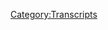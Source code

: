 {{Transcript
    | title         = [[12: Jon Rappoport]]
    | caption       = [https://knowledgefight.libsyn.com/knowledge-fight-jon-rappoport Listen to this episode on Libsyn]
    | episodeNumber = [[12: Jon Rappoport|12]]
    | length        = 02:02:29
}}

{{MessageBox
    | header     = Warning: Bot Generated Content
    | text       = This transcript was automatically generated by transcription software and likely contains many mistakes and misattributions. Please check the audio for definitive quotes, attribution, and context.
    | image      = N3yvass4myg91.webp
    | imagewidth = 50px
    | id         = warning
}}

{{TranscriptBlock
    | name      = Jordan
    | timestamp = 00:00
    | text      = Andy in Kansas, you're on the air. Thanks for holding. Well, Alex, I'm a first time caller. I'm a huge fan. I love your work.
}}

{{TranscriptBlock
    | name      = Dan
    | timestamp = 00:07
    | text      = Hey, everybody. Hello. Welcome back to knowledge fight. I'm Dan.
}}

{{TranscriptBlock
    | name      = Jordan
    | timestamp = 00:10
    | text      = I'm Jordan.
}}

{{TranscriptBlock
    | name      = Dan
    | timestamp = 00:11
    | text      = This is the podcast where I listen to too much Infowars and Alex Jones in particular,
}}

{{TranscriptBlock
    | name      = Jordan
    | timestamp = 00:15
    | text      = and I have no idea what the hell he's talking and I have
}}

{{TranscriptBlock
    | name      = Dan
    | timestamp = 00:19
    | text      = wrangled much like a wrestler out there on the on the plains. Okay, I got my last show out and I roped myself some clips. Oh boy from Alex's show. And wow, and replay them for you, Jordan. That's brutal. And then we'll discuss the implications in the insanity to be found. They're in I'd like to thank everybody who is followed us on Twitter, like thank all of the people who are getting on board our numbers are through the roof. Really? Statistically speaking. Yes.
}}

{{TranscriptBlock
    | name      = Jordan
    | timestamp = 00:48
    | text      = You lost them all. Whenever you did that lasso bet right. They all laugh
}}

{{TranscriptBlock
    | name      = Dan
    | timestamp = 00:53
    | text      = You know, I'm like the Democrats. Like we might lose a few elites, but we pick up some middle America folks. I'm talking their language with
}}

{{TranscriptBlock
    | name      = Jordan
    | timestamp = 01:00
    | text      = is that wow, you're pandering to the people from Kansas now.
}}

{{TranscriptBlock
    | name      = Dan
    | timestamp = 01:04
    | text      = Hey, boy. I'll tell you what. I would start talking like some of the weird slack jawed hillbillies I used to do karaoke with
}}

{{TranscriptBlock
    | name      = Jordan
    | timestamp = 01:12
    | text      = that wouldn't be fun if all of a sudden for one episode we just had an affectation the whole time hillbilly Dan never spoke of it not once just put out the episode in character. The next episode again, never mentioned
}}

{{TranscriptBlock
    | name      = Dan
    | timestamp = 01:24
    | text      = it, donate to our Patreon at patreon.com/reason Point and I'll do it tire
}}

{{TranscriptBlock
    | name      = Jordan
    | timestamp = 01:30
    | text      = fire hillbilly episode. Brianna. We actually like those old news radio episodes where suddenly they were on the Titanic for notaries. That'd be our season finale. Yeah, that sounds good.
}}

{{TranscriptBlock
    | name      = Dan
    | timestamp = 01:39
    | text      = Hillbilly season finale to knowledge, right? Yep. Because we're not sure we're getting picked up for another. Well, we might die. Neither is America. America is not sure yet. Whether or not we're going to do Season Two fairpoint the studios are still talking. It's it's gonna be a fight. But much like special hillbilly episode today is a special episode. Where actually this is going to be the I guess the David Knight episode that we did had no Alex in it. No, no, tragically, there was a little Alex. Oh, no, you're agreeing with me.
}}

{{TranscriptBlock
    | name      = Jordan
    | timestamp = 02:10
    | text      = I'm agreeing with you.
}}

{{TranscriptBlock
    | name      = Dan
    | timestamp = 02:11
    | text      = This episode will also tragically have no Alex in it.
}}

{{TranscriptBlock
    | name      = Jordan
    | timestamp = 02:14
    | text      = Well, let's hope it won't. Let's wait until we finished recording it before we denote it as
}}

{{TranscriptBlock
    | name      = Dan
    | timestamp = 02:19
    | text      = a tragedy no matter how good this goes. Okay, always use them out.
}}

{{TranscriptBlock
    | name      = Jordan
    | timestamp = 02:22
    | text      = All right. That's a good point.
}}

{{TranscriptBlock
    | name      = Dan
    | timestamp = 02:24
    | text      = This is a situation where Alex every day I've mentioned this before every day leaves during the fourth hour. Yes. Of his show. His show is four hours long and he let someone else host the fourth hour. And this week for this last week. On Thursday. He had a gentleman by the name of John Rapoport, who was hosting the fourth hour. He's the guy who runs a blog called no more fake news.com Would you go to and it looks like an angel cities page. Oh, really? WayBack? Oh, man, it looks like something that someone would link to from their MySpace. Very old, clunky bad looking site. Excellent. He links to a number of things. Well, the
}}

{{TranscriptBlock
    | name      = Jordan
    | timestamp = 03:05
    | text      = better the sites look, the more you know, they're fake news. This is underground, true reality coming directly to you through aol.com CDs. Yeah,
}}

{{TranscriptBlock
    | name      = Dan
    | timestamp = 03:16
    | text      = absolutely. Sure. That's how we get here he is a guy who doesn't believe HIV causes AIDS is a guy who has some literal belief in the matrix, these sorts of things or you can you can pay $125 and he will send you a huge 10 hour presentation on any of these subjects.
}}

{{TranscriptBlock
    | name      = Jordan
    | timestamp = 03:37
    | text      = That's for an hourly rate. That's not good. That's a bad deal. Oh 25
}}

{{TranscriptBlock
    | name      = Unknown Speaker
    | timestamp = 03:44
    | text      = An hour. Yeah,
}}

{{TranscriptBlock
    | name      = Jordan
    | timestamp = 03:45
    | text      = that's a bad he is he is working sweatshop labor to bring you these conspiracy theories.
}}

{{TranscriptBlock
    | name      = Dan
    | timestamp = 03:49
    | text      = And that's not even counting the like hundreds of pages of documents. Oh, written I'm sending along.
}}

{{TranscriptBlock
    | name      = Jordan
    | timestamp = 03:56
    | text      = But now he outsourced him to the Unabomber.
}}

{{TranscriptBlock
    | name      = Dan
    | timestamp = 03:59
    | text      = That's the kind of thing that that's a sort of broad sketch of the man where you can find on his website is is HIV AIDS denial and talks such a weird one. Why would we do that? Why? Because he's found sources that prove things Yeah, wouldn't be what good is that? No, nevermind. Sure. That's lest we go down this. Yeah,
}}

{{TranscriptBlock
    | name      = Jordan
    | timestamp = 04:19
    | text      = we've already gone too far down the his fire website.
}}

{{TranscriptBlock
    | name      = Dan
    | timestamp = 04:23
    | text      = This gentleman has a ridiculous gray beard and broadcasts into Alex's show. I'm gonna post a picture of what it looks like when he's broadcasting over on our new Tumblr. Oh, we have a new Tumblr chain, find it knowledge fight.tumblr.com. I'll post a picture of John Rapoport broadcasting. And if you look to the bottom, left hand side of the screen, there's a picture a framed picture that he has not put up on the wall and it's been sitting there for about nine months. Wait, what? If you watch him if you watch him regularly, you see that that picture? has stepped in has sat in the same place. Yep. The entire time. entire time. It's leaning against the wall. Yep. You just never put it up. cannot put it up. It's amazing. All right, no more fake news. No more putting off putting about that Rappaport. So anyway, John Rapoport gets in there and he has got a bombshell story. Excellent. That is up on infowars.com. That's where it's been published also with no more fake news.com Of course, it is. cross pollination.
}}

{{TranscriptBlock
    | name      = Jordan
    | timestamp = 05:29
    | text      = Absolutely. He's
}}

{{TranscriptBlock
    | name      = Dan
    | timestamp = 05:30
    | text      = like a little busy bee. Yeah. And he has this bombshell story that is about university universities. And what's really going on on college campuses. Thank
}}

{{TranscriptBlock
    | name      = Jordan
    | timestamp = 05:41
    | text      = God somebody finally found out I thought it was just sex.
}}

{{TranscriptBlock
    | name      = Dan
    | timestamp = 05:45
    | text      = You know what they would have been a better report.
}}

{{TranscriptBlock
    | name      = Jordan
    | timestamp = 05:48
    | text      = These kids be fucking and you didn't know what that would have worked perfectly Infowars leader readers and listeners would have hated that scared the shit out. They don't like people having sex. Did you know that they
}}

{{TranscriptBlock
    | name      = Dan
    | timestamp = 05:58
    | text      = found a new way to have sex.
}}

{{TranscriptBlock
    | name      = Jordan
    | timestamp = 06:00
    | text      = No way a hole in the butthole in your anus. But that's only at least what my grandma told me when I was seven. Now I'm
}}

{{TranscriptBlock
    | name      = Dan
    | timestamp = 06:09
    | text      = having fantasies of John Rapoport next report. So you might be asking yourself, why the fuck are we covering this? Were an Alex Jones centric pod. I was absolutely about to ask that. And we're going to get to why like this is such an offensive horrible thing that is being broadcast on the air. Okay, as we go through, you'll start to see the picture of why this is terrible.
}}

{{TranscriptBlock
    | name      = Jordan
    | timestamp = 06:30
    | text      = I feel like I'm figuring it out real quick. But
}}

{{TranscriptBlock
    | name      = Dan
    | timestamp = 06:33
    | text      = also I think it's time now that we've established our format and you know, we're pretty comfortable that it might be time to start dipping our toe into who are the Who are these cadre of weirdos. Okay, Alex always has on his show. Because we're gonna we're working on exposing the bullshit of Alex right. But we also should be like, also don't trust this. So
}}

{{TranscriptBlock
    | name      = Jordan
    | timestamp = 06:56
    | text      = you gotta you gotta work from the ground up to you know, you can't just focus on the dawn. Let's call him the dawn. The dawn of Infowars.
}}

{{TranscriptBlock
    | name      = Dan
    | timestamp = 07:04
    | text      = He's the Don King. We
}}

{{TranscriptBlock
    | name      = Jordan
    | timestamp = 07:05
    | text      = gotta go after his under bosses. Yeah,
}}

{{TranscriptBlock
    | name      = Dan
    | timestamp = 07:07
    | text      = so this is one of his Chophouse John Rapoport. I'll let him start this off with his breaking bombshell report. visa vie. College campuses. I'm vamping because my clip is loading.
}}

{{TranscriptBlock
    | name      = Jordan
    | timestamp = 07:27
    | text      = Oh, professional. podcaster
}}

{{TranscriptBlock
    | name      = Dan
    | timestamp = 07:30
    | text      = you're I'm a professional reason.
}}

{{TranscriptBlock
    | name      = Jordan
    | timestamp = 07:33
    | text      = Oh, no.
}}

{{TranscriptBlock
    | name      = Dan
    | timestamp = 07:34
    | text      = That's fine. It'll load up.
}}

{{TranscriptBlock
    | name      = Jordan
    | timestamp = 07:37
    | text      = dead air. dead air. dead air. That would be a great, that would be the best Jeopardy theme song to do while they're waiting for the Final Jeopardy thing.
}}

{{TranscriptBlock
    | name      = Dan
    | timestamp = 07:49
    | text      = Wait, dead air.
}}

{{TranscriptBlock
    | name      = Unknown Speaker
    | timestamp = 07:49
    | text      = Oh, dead air. dead air.
}}

{{TranscriptBlock
    | name      = Dan
    | timestamp = 07:52
    | text      = I take this as a personal attack. But now. So here's John Rapoport. Take it away. Maybe.
}}

{{TranscriptBlock
    | name      = Jon Rappoport
    | timestamp = 07:59
    | text      = John Rapoport sitting in here for Alex in the fourth hour. Gonna have a big investigative report here. And probably going to take up most of the hour with it density. Oh, yeah. The article which I wrote recently at no more fake news. The Number One Mind Control Program at US colleges. So we start here. Everybody knows about this insane. Triggering safe spaces micro aggressions. fad trend movement that has broken out at colleges. Oh, you said something. It triggered me. I saw Hollywood a Halloween costume and I freaked out and now I have to go to a room.
}}

{{TranscriptBlock
    | name      = Dan
    | timestamp = 08:50
    | text      = Let's be clear. When he's talking about the Halloween costumes. He's talking about people being in blackface. Oh, that's what he's talking about.
}}

{{TranscriptBlock
    | name      = Jordan
    | timestamp = 08:57
    | text      = Because I was thinking he was talking about somebody dressed like Jason. No,
}}

{{TranscriptBlock
    | name      = Dan
    | timestamp = 09:01
    | text      = I'm triggered. It's so scary. Right now. He's talking about being mad at people dressing in blackface? Because this came up earlier.
}}

{{TranscriptBlock
    | name      = Jordan
    | timestamp = 09:09
    | text      = Like you shouldn't be mad at people dressing in black. Oh, greed. Am I wrong? Agree. All right. So so we've established first before we go any further blackface, bad? Oh, yeah. Even if you're Al Jolson, even if you're related Al Jolson, yeah. Yeah.
}}

{{TranscriptBlock
    | name      = Unknown Speaker
    | timestamp = 09:26
    | text      = blackface is bad. Yep.
}}

{{TranscriptBlock
    | name      = Dan
    | timestamp = 09:27
    | text      = Even though that guy on the last show. We did have a slightly weird opinion on that. But yeah, so if you see these things, on college campuses, you're gonna get triggered because it's a fad to be offended by stuff. And then what's going to end up happening is you're going to have to
}}

{{TranscriptBlock
    | name      = Unknown Speaker
    | timestamp = 09:41
    | text      = wear as I get hot chocolate and play with dolls and a little train session. I mean, what was at a call?
}}

{{TranscriptBlock
    | name      = Jordan
    | timestamp = 09:48
    | text      = He's, he's describing the comfort room when you lose in a spelling bee is that's exactly what he's describing in the National Spelling Bee whenever they whenever the kids who are I don't know how old they are. Are they like six
}}

{{TranscriptBlock
    | name      = Dan
    | timestamp = 10:00
    | text      = and eight? Yeah, that age. They're like fourth grade. So probably Yeah. And they've gone through all
}}

{{TranscriptBlock
    | name      = Jordan
    | timestamp = 10:05
    | text      = of this work for years. And then their dreams are crushed so spectacularly in such a young age on a national television on national television, they take them to the comfort room where they do exactly that. So I'm assuming it's I think it's a me is making about only Spelling Bee related issues on campus.
}}

{{TranscriptBlock
    | name      = Dan
    | timestamp = 10:23
    | text      = I think maybe he was in a spelling 50 odd years ago,
}}

{{TranscriptBlock
    | name      = Jordan
    | timestamp = 10:27
    | text      = not do well know, based on this report. He was not good at spelling. So he's
}}

{{TranscriptBlock
    | name      = Dan
    | timestamp = 10:31
    | text      = describing something that's a mix between the comfort room you're describing and like a chill out 10 Write that somewhere in the middle there, but it's absolutely not. Number one, what is space safe spaces? No. And number two, not something that exists.
}}

{{TranscriptBlock
    | name      = Jordan
    | timestamp = 10:44
    | text      = Also, even if it did, it's not a bad thing. It sounds pretty awesome. Yeah, if I was offended by something, and then I was like, wait, you know what, instead of getting angry and projecting this outward, and I'm gonna go to this room over here where I get some ice cream? Yeah, no, I'm in Yeah, I actually, this whole thing is invalidated. I want those to exist before we go any further. All right, we will them into existence.
}}

{{TranscriptBlock
    | name      = Unknown Speaker
    | timestamp = 11:11
    | text      = A higher institution of learning. At many colleges, this is happening. And of course, it goes along with politically correct speech, and so on and so forth. But you know, people are just boggled by this. Meaning what are these kids talking about?
}}

{{TranscriptBlock
    | name      = Dan
    | timestamp = 11:28
    | text      = The you ask that all the time, don't you? Yeah, that's that you nailed it. Exactly. Yeah. The people who are boggled by it are people who are no longer kids. Yeah. People who are boggled by like, what is this? What is this rap?
}}

{{TranscriptBlock
    | name      = Unknown Speaker
    | timestamp = 11:44
    | text      = Yeah, let's Yeah.
}}

{{TranscriptBlock
    | name      = Jordan
    | timestamp = 11:45
    | text      = They said that word that we used to say.
}}

{{TranscriptBlock
    | name      = Dan
    | timestamp = 11:49
    | text      = He's, he's like a 6070 year old guy who doesn't believe HIV causes AIDS of ours to be confused by like, the changing evolution of culture, like people having a greater understanding of each other.
}}

{{TranscriptBlock
    | name      = Jordan
    | timestamp = 12:02
    | text      = So we're getting into angry old man on a rocking chair territory is what we're about. We're about to dive into
}}

{{TranscriptBlock
    | name      = Dan
    | timestamp = 12:09
    | text      = why that guy is angry old man on a rocking chair in spirit, but it's being presented as a report. Yeah, and I've got the truth. It's not like,
}}

{{TranscriptBlock
    | name      = Jordan
    | timestamp = 12:20
    | text      = like, if on your local news channel instead of meteorology, it was just this old dude just gone? Well, my joints are swelling up. So
}}

{{TranscriptBlock
    | name      = Dan
    | timestamp = 12:27
    | text      = we all know what that mean. Means we're in for a good soak,
}}

{{TranscriptBlock
    | name      = Jordan
    | timestamp = 12:31
    | text      = probably gonna be wet later. And we're getting closer and closer to hillbilly data,
}}

{{TranscriptBlock
    | name      = Dan
    | timestamp = 12:36
    | text      = or whatnot. But I have difficulty getting it right into that hillbilly pocket and not going to the bayou. Yeah, it's real close. It's real touchy. Go. But so the thing that offends me a little bit about just the beginning of this is that he's not angry. Now. He should be angry. If he believes what he's saying. Yeah, you should be furious. He's he is kind of reading it like one of those 60 minutes producers though, where he's, he's giving you that like, screen of objectivity. Yeah, like I am just a passionless observer reporting that other people are confused by what young people are doing. Yeah. Which is, again, it comes back to a cowardly dodge. Anyway, he goes on to elaborate his point, which is still it's still a little vague what he's trying to get to.
}}

{{TranscriptBlock
    | name      = Unknown Speaker
    | timestamp = 13:25
    | text      = Okay, safe spaces microaggressions try I'm triggered I'm triggered. I'm triggered. You know, where did this come from? How did it start? White people so I've been lurking around in the shadows for a couple of years.
}}

{{TranscriptBlock
    | name      = Jordan
    | timestamp = 13:41
    | text      = Don't do that. Don't describe yourself as lurking around the shadows.
}}

{{TranscriptBlock
    | name      = Dan
    | timestamp = 13:45
    | text      = We also know take that we take that as implied that's bad and lurking in the shadows.
}}

{{TranscriptBlock
    | name      = Jordan
    | timestamp = 13:51
    | text      = We know Yeah, you're not he's not dressing up is like, Excuse me, fellow college students. How are you today? Yeah, I am normal man,
}}

{{TranscriptBlock
    | name      = Dan
    | timestamp = 14:00
    | text      = sort of age based soul man. But also it's like yeah,
}}

{{TranscriptBlock
    | name      = Jordan
    | timestamp = 14:05
    | text      = he's never been kissing. He's doing the Never Been Kissed thing
}}

{{TranscriptBlock
    | name      = Dan
    | timestamp = 14:09
    | text      = around. Hey, Rapaport stop lurking in shadows put that god damn picture.
}}

{{TranscriptBlock
    | name      = Jordan
    | timestamp = 14:14
    | text      = Why would you lurk? And also if you've seen what he looks like, you know, you don't want him lurking in shadows
}}

{{TranscriptBlock
    | name      = Unknown Speaker
    | timestamp = 14:19
    | text      = anywhere. No, no, no, no,
}}

{{TranscriptBlock
    | name      = Jordan
    | timestamp = 14:21
    | text      = let alone on a college campus. No,
}}

{{TranscriptBlock
    | name      = Dan
    | timestamp = 14:23
    | text      = I mean, I know he's pretty Yeah, let's be fair. He's using it metaphorically. But choose different words. Rapoport.
}}

{{TranscriptBlock
    | name      = Jordan
    | timestamp = 14:29
    | text      = Well, yeah, no, that sounds evil. His his metaphor openly starts out evil. It sounds at
}}

{{TranscriptBlock
    | name      = Dan
    | timestamp = 14:35
    | text      = least a nefarious Yes. Yeah. All right.
}}

{{TranscriptBlock
    | name      = Unknown Speaker
    | timestamp = 14:37
    | text      = Piling up information on this. And I needed a few final pieces and I finally got them. Oh, yeah. And then the last fell into place. So I'm going to tell you exactly where all this stuff came from. From the National Alliance on Mental Illness, comes this statistic. In one year 25% of all college students in the US have either been diagnosed with a mental disorder, or treated for a mental disorder. One out of four, across the US in colleges or college.
}}

{{TranscriptBlock
    | name      = Dan
    | timestamp = 15:27
    | text      = Okay, I have a number of things to debunk that statistic meaning anything. Yeah. Why is that true? No, I can't, I can't. Can
}}

{{TranscriptBlock
    | name      = Jordan
    | timestamp = 15:35
    | text      = you find anywhere that says that? Well,
}}

{{TranscriptBlock
    | name      = Dan
    | timestamp = 15:38
    | text      = that national association of mental illness, but I they said, but I can't trust their sourcing? I have no idea. But like, you, I don't know where you're gonna get that information from number one. Number two,
}}

{{TranscriptBlock
    | name      = Jordan
    | timestamp = 15:50
    | text      = laying Can't you not get that information, though? It seems
}}

{{TranscriptBlock
    | name      = Dan
    | timestamp = 15:53
    | text      = like a lot of it would have privacy issues.
}}

{{TranscriptBlock
    | name      = Jordan
    | timestamp = 15:55
    | text      = Yeah. Like what what would you what would you would go to leave all those?
}}

{{TranscriptBlock
    | name      = Dan
    | timestamp = 16:00
    | text      = Okay, leave our head aside, because it's not important. Because here's the bigger picture. That number if it does exist, that one enforce statistic has to by definition, include people who have drug seeking behaviors, people who are going to try and get Adderall and shit like that. Yeah, has to include that subset of the population, which is massive. Yeah, it also has to include anybody who's gone and gotten a diagnosis and then never gone back. They just go in and get like therapy at the Student Health Center, or whatever, and then don't pursue it. So like that one and four statistic is meaningless.
}}

{{TranscriptBlock
    | name      = Jordan
    | timestamp = 16:33
    | text      = No, it seems like it's very, very scary. I want to go let's flip it. I'm gonna go with its vaccines. Let's flip
}}

{{TranscriptBlock
    | name      = Dan
    | timestamp = 16:38
    | text      = this one and four, three and four, don't.
}}

{{TranscriptBlock
    | name      = Jordan
    | timestamp = 16:41
    | text      = Which, who the fuck are those kids? How are they getting through that shit? Have you ever been to college? Okay.
}}

{{TranscriptBlock
    | name      = Dan
    | timestamp = 16:50
    | text      = Terrifying. Yeah, yeah, so like this idea. It's like, oh, my
}}

{{TranscriptBlock
    | name      = Jordan
    | timestamp = 16:53
    | text      = there is a creepy man lurking in the shadows. How do you not have a paranoid delusion about that it
}}

{{TranscriptBlock
    | name      = Dan
    | timestamp = 17:00
    | text      = needs a fucking Xanax to get through the rest of your life after you see this kitten. So that's kind of like it's a meaningless statistic. For those reasons. I think the idea of people going to try and get pills. I know a number of people in my college days in my after college days, who behave like that.
}}

{{TranscriptBlock
    | name      = Jordan
    | timestamp = 17:20
    | text      = So that I know a number of me's who are is constantly looking for pills. Yeah, crazy me.
}}

{{TranscriptBlock
    | name      = Dan
    | timestamp = 17:27
    | text      = So that group is included in that 25%. So it just it's like you need to be a little bit more specific with your numbers or else you're just spouting? No,
}}

{{TranscriptBlock
    | name      = Jordan
    | timestamp = 17:36
    | text      = you need to be as vague as possible in order to scare as many people as you can in order to drive traffic to no more fake news. To his credit,
}}

{{TranscriptBlock
    | name      = Dan
    | timestamp = 17:47
    | text      = he doesn't sell like survival products.
}}

{{TranscriptBlock
    | name      = Jordan
    | timestamp = 17:50
    | text      = He sells continuing to get polio. HIV. Yeah, he sells bringing all the all the vaccines to halting
}}

{{TranscriptBlock
    | name      = Dan
    | timestamp = 17:59
    | text      = close, you also sell some bullshit.
}}

{{TranscriptBlock
    | name      = Unknown Speaker
    | timestamp = 18:01
    | text      = Oh, to sink in for a second. Okay. Let us observe a microsecond of silence. He didn't give us that on that one.
}}

{{TranscriptBlock
    | name      = Jordan
    | timestamp = 18:13
    | text      = And in other words, that a microsecond, US
}}

{{TranscriptBlock
    | name      = Unknown Speaker
    | timestamp = 18:15
    | text      = colleges and universities have been turned into psychiatric clinics,
}}

{{TranscriptBlock
    | name      = Jordan
    | timestamp = 18:19
    | text      = shaky ectric clinics, that
}}

{{TranscriptBlock
    | name      = Dan
    | timestamp = 18:21
    | text      = conclusion does not follow from the premise. No, that's not at all. 5% dubious statistic of college students are diagnosed with mental illnesses. Yes, ergo, all colleges are psychiatric clinics. Okay, great. Well done. John Rapoport. Oh,
}}

{{TranscriptBlock
    | name      = Jordan
    | timestamp = 18:39
    | text      = well, all colleges should have a psychiatric clinic. Yeah, I think that's a good idea. It's
}}

{{TranscriptBlock
    | name      = Dan
    | timestamp = 18:45
    | text      = an essential piece of student wellness.
}}

{{TranscriptBlock
    | name      = Jordan
    | timestamp = 18:46
    | text      = Now, if you are turning all colleges into psychiatric clinics, I don't think that's a way to learn.
}}

{{TranscriptBlock
    | name      = Dan
    | timestamp = 18:52
    | text      = I don't think so either. But he would agree with you. I
}}

{{TranscriptBlock
    | name      = Jordan
    | timestamp = 18:54
    | text      = think we're in agreement. You know what, I think it's a bad idea to do what he said they're
}}

{{TranscriptBlock
    | name      = Dan
    | timestamp = 18:59
    | text      = doing. I think he thinks it's like Arkham City. He thinks that all colleges are Arkham. City.
}}

{{TranscriptBlock
    | name      = Jordan
    | timestamp = 19:05
    | text      = And if he is continuing to lurk in the shadows, that makes him we found him ladies and gentlemen, we got a call doctor. Yeah, get on up here.
}}

{{TranscriptBlock
    | name      = Dan
    | timestamp = 19:17
    | text      = That made us some more thoughts.
}}

{{TranscriptBlock
    | name      = Unknown Speaker
    | timestamp = 19:20
    | text      = Let's face it. I mean, come on. That's the story. That's the underlying story. Whether it's a diagnosis of ADHD, or clinical depression, or bipolar, or you know, whatever it is, and the treatment with highly, highly active, toxic drugs.
}}

{{TranscriptBlock
    | name      = Jordan
    | timestamp = 19:42
    | text      = Back in my day, we used to just hit people for treatment. Yeah, you didn't have ADHD you had you're about to get a
}}

{{TranscriptBlock
    | name      = Dan
    | timestamp = 19:49
    | text      = spanking. Boy. You didn't have a mental illness. You were just a person. Yeah, exactly. Great.
}}

{{TranscriptBlock
    | name      = Unknown Speaker
    | timestamp = 19:53
    | text      = That's why That's why actuate the
}}

{{TranscriptBlock
    | name      = Dan
    | timestamp = 19:55
    | text      = cycle. Yeah, it's that whole thing. It's like, you know what, yeah, I mean, I'm telling me I shouldn't hit my kids. My dad hit me turns out great. Yeah. Oh, no, no, you don't see the problem there. You're hitting your kid probably because you got hit as a child. You
}}

{{TranscriptBlock
    | name      = Jordan
    | timestamp = 20:09
    | text      = know, PTSD wasn't an issue when those boys came back from World War Two. I mean, except for all the ones who killed themselves and never spoke about it again or anything like that, or Yeah, well end up being Oh, yeah, no, PTSD wasn't a thing back when men were men back when men were men, and there were fewer of them. Yeah.
}}

{{TranscriptBlock
    | name      = Unknown Speaker
    | timestamp = 20:27
    | text      = So what does that do? That creates a complete culture of victimhood. I don't care what Hillary Clinton advocates are. care's creepy laugh, these kids now can have a right to consider themselves victims. Well, I have a problem. And so what's the next step? Well, this explains why I have a problem because I have a mental disorder. Okay. Wow, there we go.
}}

{{TranscriptBlock
    | name      = Jordan
    | timestamp = 20:55
    | text      = Wait, was that him saying?
}}

{{TranscriptBlock
    | name      = Dan
    | timestamp = 20:57
    | text      = He is roleplay? Okay. All right. But it's also a little chicken egg ish. You know, I mean, it's like, it's like, okay, so you diagnosis and now you're a victim. So you can excuse all your behaviors. It's like, well, maybe what led to the diagnosis was I suffered from panic attacks and couldn't leave my house.
}}

{{TranscriptBlock
    | name      = Jordan
    | timestamp = 21:14
    | text      = Well, does he think people are being triggered without having anything that triggered them? Like the whole point of that, you know, that trigger warning is, you were a victim? Uh huh. And this will bring up those bad memories.
}}

{{TranscriptBlock
    | name      = Dan
    | timestamp = 21:27
    | text      = Right? It's the idea of you, you were sexually assaulted. And here's some graphic content describing a sexual assault. You don't want to be part of that. That's a warning. Yeah. And safe spaces are like
}}

{{TranscriptBlock
    | name      = Jordan
    | timestamp = 21:39
    | text      = where you don't have to deal
}}

{{TranscriptBlock
    | name      = Dan
    | timestamp = 21:40
    | text      = with that. You don't or you don't have to deal like you're in a situation where people who aren't on who aren't on the level are going to just get in the way. Yeah, well, let's exclude that. Yeah,
}}

{{TranscriptBlock
    | name      = Jordan
    | timestamp = 21:53
    | text      = there are zero. train cars that are safe spaces. Let's put it that way. Yes,
}}

{{TranscriptBlock
    | name      = Dan
    | timestamp = 21:57
    | text      = absolutely. I don't know. Look, I don't want to sit here and defend the entirety of Safe Space trigger warning culture. But I know that it's based on something. And it's not crazy people know, it's based on people being oppressed. Yeah. It's based on taking a stand against things that are being forced upon other people, the people most
}}

{{TranscriptBlock
    | name      = Jordan
    | timestamp = 22:17
    | text      = against that whole concept of a trigger warning are the people who generally cause people to need trigger warning.
}}

{{TranscriptBlock
    | name      = Dan
    | timestamp = 22:23
    | text      = Absolutely. Anyway, back to Batman.
}}

{{TranscriptBlock
    | name      = Unknown Speaker
    | timestamp = 22:26
    | text      = I'm off the hook. Problems studying don't know who to date or how to introduce myself to somebody or get along sociability at college, you know, kid doesn't know what to do all of this suddenly got the answer? Because you had these problems, and you wandered into the clinic, or the infirmary or whatever, in the first place. And then all of a sudden, before he knew it, oh, well, and so forth. We asked you a few questions. And yes, we'd like you to see a psychiatrist or a psychologist.
}}

{{TranscriptBlock
    | name      = Jordan
    | timestamp = 23:02
    | text      = Got it, which is always a good idea. Diagnose. It's always a good idea. If you feel like you need to see his house, or a psychiatrist. Go see one. Sure. It's a good idea. It's never a bad idea, right?
}}

{{TranscriptBlock
    | name      = Dan
    | timestamp = 23:11
    | text      = But he's painting it as a forced thing, which is never the case. No, no one ever unless you're like suicidal or you're threatening to hurt somebody, no one ever forces you to go see a therapist. It's against the law. Yeah, it's quite literally illegal. He's creating this false idea about therapy and psychiatric help. That is like, you go in for a little minor problem. And that's when they give you a that's when they Shanghai, you could basically you're being kidnapped into therapy or whatever, if that doesn't happen. No, the only way that anybody can force you to do anything is if you present a legitimate danger to yourself or others.
}}

{{TranscriptBlock
    | name      = Jordan
    | timestamp = 23:48
    | text      = And even then, it's really hard to absolutely it's very hard for good reason.
}}

{{TranscriptBlock
    | name      = Dan
    | timestamp = 23:52
    | text      = Yeah. Because it'd be fucking scary as a as a world system. If you could just be forced into
}}

{{TranscriptBlock
    | name      = Jordan
    | timestamp = 23:58
    | text      = things would be it would be awful to go back to all the way back to like 30 years ago, and you could do that to women. Yeah, for being hysterical. Yeah, exactly. Anyway, terrible to go back to those times. Yeah. So Fargo
}}

{{TranscriptBlock
    | name      = Unknown Speaker
    | timestamp = 24:12
    | text      = card is right there. You can play it anytime you want to. Well, I couldn't turn in the assignment. No, the dog didn't eat my homework. I have a mental disorder. Okay, well, I
}}

{{TranscriptBlock
    | name      = Jordan
    | timestamp = 24:23
    | text      = have a dog.
}}

{{TranscriptBlock
    | name      = Unknown Speaker
    | timestamp = 24:26
    | text      = 25% Get that through your skull.
}}

{{TranscriptBlock
    | name      = Dan
    | timestamp = 24:31
    | text      = Get it through your skull. That number is meaningless.
}}

{{TranscriptBlock
    | name      = Jordan
    | timestamp = 24:35
    | text      = Get it through Castle Grayskull
}}

{{TranscriptBlock
    | name      = Dan
    | timestamp = 24:37
    | text      = Get it through your couch otherwise. So yeah, I mean, there is there is an interesting conversation possibly to be had about, you know, the idea of people being able to get away with stuff
}}

{{TranscriptBlock
    | name      = Jordan
    | timestamp = 24:49
    | text      = as as, as a member of the mental illness community.
}}

{{TranscriptBlock
    | name      = Unknown Speaker
    | timestamp = 24:53
    | text      = Oh, myself. I'm
}}

{{TranscriptBlock
    | name      = Jordan
    | timestamp = 24:54
    | text      = in that group too. Right? Because we're willing to talk about it now. Yeah.
}}

{{TranscriptBlock
    | name      = Unknown Speaker
    | timestamp = 25:00
    | text      = If to fight against Batman. Yeah.
}}

{{TranscriptBlock
    | name      = Jordan
    | timestamp = 25:03
    | text      = If there is there is the question of over diagnosing. Oh, absolutely. Because that's always a concern with any kind of medical industry. That's a discussion within the community. Exactly. It's something that we all consider quite frequently. It's something that's really important too, because with all the side effects that your medications can have, if you get a wrong diagnosis that can lead to very serious complications. Yes. But that said, it's generally not as big of an issue as these people always portray it
}}

{{TranscriptBlock
    | name      = Dan
    | timestamp = 25:35
    | text      = in very, very small percentage of cases it is. And that's something that people are keenly aware of that something that there is a debate about overdiagnosis is one thing, also over prescription of stuff. Absolutely. That is something that is being discussed. And it's a real, it's a real world thing. But it's not real the way Batman is describing it, which absolutely
}}

{{TranscriptBlock
    | name      = Unknown Speaker
    | timestamp = 25:56
    | text      = not, we're just calling it we're just gonna call him Batman now.
}}

{{TranscriptBlock
    | name      = Dan
    | timestamp = 25:59
    | text      = That's what it is. So he has some more thoughts about trigger warnings and ship.
}}

{{TranscriptBlock
    | name      = Unknown Speaker
    | timestamp = 26:03
    | text      = Now, with that underlying framework, you see, how easy is it to step from there into the student or students getting together and saying, you know, there are certain things that are going on in the environment here that are upsetting us, they are that are triggering us.
}}

{{TranscriptBlock
    | name      = Jordan
    | timestamp = 26:27
    | text      = There was there was a, there was Nazi propaganda painted on universities,
}}

{{TranscriptBlock
    | name      = Dan
    | timestamp = 26:32
    | text      = that's gonna trigger people like when I went to the student, the University of Missouri, mostly, it's gonna trigger anti Nazi people. Yeah, or Jews. Yeah. Back when I went to the University of Missouri, there was a situation where a bunch of cotton was put outside like, they're just thrown out outside the the office of the Legion of Black Collegians. And, you know, that guy that the people who did it were taken care of, by the administration. They weren't like beat up or anything they were. I did
}}

{{TranscriptBlock
    | name      = Unknown Speaker
    | timestamp = 27:05
    | text      = like the way he put right right. They were taken care of, they were dealt with, like, like they were they were
}}

{{TranscriptBlock
    | name      = Jordan
    | timestamp = 27:09
    | text      = from the Vegas mafia. They got very short graves out in the desert to die. Yeah, nobody's gonna do that. Again.
}}

{{TranscriptBlock
    | name      = Dan
    | timestamp = 27:18
    | text      = As I recall, they got expelled. I'm not entirely sure. I don't remember all the facts. But that's how I remember prefer there
}}

{{TranscriptBlock
    | name      = Jordan
    | timestamp = 27:23
    | text      = were far far more severe punishment. Absolutely. Not necessarily a three foot grave, but not
}}

{{TranscriptBlock
    | name      = Dan
    | timestamp = 27:29
    | text      = three, but that sort of thing happens a lot. Yeah. And that sort of thing. Is not when people respond to that it's not mental illness that's causing them to respond. It's that they should be very offended by that. Well,
}}

{{TranscriptBlock
    | name      = Jordan
    | timestamp = 27:43
    | text      = it's it's a threat. You're being threatened. Absolutely. You are not. If you do not look for a safe space after being threatened. Then, I mean, that's that's why are the guys perpetrating the racist horrible acts in the mental illness camp?
}}

{{TranscriptBlock
    | name      = Unknown Speaker
    | timestamp = 28:00
    | text      = I don't know. Shouldn't they be the ones?
}}

{{TranscriptBlock
    | name      = Dan
    | timestamp = 28:02
    | text      = Well, they're the ones who are angry about it. They're the ones who believe that mental illness is weakness and they're the ones who will never get the help that they probably need desperately need especially if you go out of your way to get cotton and put it outside a black building.
}}

{{TranscriptBlock
    | name      = Jordan
    | timestamp = 28:17
    | text      = Yeah, that's a lot of work it is racism is a lot of work
}}

{{TranscriptBlock
    | name      = Dan
    | timestamp = 28:22
    | text      = and it indicates that something is not working right in your brain No. In God
}}

{{TranscriptBlock
    | name      = Jordan
    | timestamp = 28:27
    | text      = What if there was let's let's say there was a pill or even better yet a gas that we could just pump in too heavily racist areas, and then they just stopped being racist. I'm
}}

{{TranscriptBlock
    | name      = Dan
    | timestamp = 28:38
    | text      = still against that now of informed consent.
}}

{{TranscriptBlock
    | name      = Jordan
    | timestamp = 28:41
    | text      = Admittedly, I agree with you now. I will say that the side effects of this gas in my head are your legs don't work anymore, so we don't have to worry about it either way,
}}

{{TranscriptBlock
    | name      = Dan
    | timestamp = 28:50
    | text      = so you're not mobile? Yeah, exact about we just make your dick way too big. How about that instead of comically large
}}

{{TranscriptBlock
    | name      = Jordan
    | timestamp = 29:03
    | text      = that's that's the that's the genie ironic twist to that. Oh, we just want a big dick. And then it's Oh,
}}

{{TranscriptBlock
    | name      = Dan
    | timestamp = 29:12
    | text      = no, it's a careful what you wish for. Yeah, exactly. Yeah. So Batman is gonna get back to this. And at the end of this, he ends up revealing who the real enemy in the world is. And he shares some thoughts with Scientology in an unfortunate way. Great.
}}

{{TranscriptBlock
    | name      = Unknown Speaker
    | timestamp = 29:29
    | text      = Get it? Because we already have a mental disorder, you see, so we're a little bit off chemical imbalance in the brain, whatever, whatever. Whatever.
}}

{{TranscriptBlock
    | name      = Jordan
    | timestamp = 29:38
    | text      = You can't. You can't just whatever
}}

{{TranscriptBlock
    | name      = Unknown Speaker
    | timestamp = 29:39
    | text      = whatever whatever. You can't like yeah, chemical
}}

{{TranscriptBlock
    | name      = Jordan
    | timestamp = 29:43
    | text      = imbalance in the brain, whatever. You know, no big deal. Bla
}}

{{TranscriptBlock
    | name      = Dan
    | timestamp = 29:46
    | text      = bla bla bla bla. This is a hard hitting investigative. Yeah, no kidding.
}}

{{TranscriptBlock
    | name      = Unknown Speaker
    | timestamp = 29:49
    | text      = Now we have a right to begin talking this crazy language and we need to save space in a room and the teachers and staff have to attend to us, and we can regress back into being children, because we've already been diagnosed by a mental health professional as having a mental disorder. Ooh, I hope you really get this because this is the key to understanding what is going on not only going on at US colleges and universities, but what is eating out the country from the inside the profession of psychiatry, and I'm going to break all that down for you chapter and verse in this investigative report.
}}

{{TranscriptBlock
    | name      = Dan
    | timestamp = 30:36
    | text      = He doesn't Okay, so psychiatry is the the psychiatry
}}

{{TranscriptBlock
    | name      = Jordan
    | timestamp = 30:41
    | text      = is the enemy. Yep. Now, I'm gonna, like we're gonna he's gonna go down the medication is changing people thing, right?
}}

{{TranscriptBlock
    | name      = Dan
    | timestamp = 30:51
    | text      = Yeah, there'll be a you know, there'll be touches of that. Shades of that, if you will. where's this going? It goes some places you don't expect? Of course it does. But before we get to those places, we've got to deal with him being a little bit repetitive but it's worth listening to this clip because as you'll see,
}}

{{TranscriptBlock
    | name      = Unknown Speaker
    | timestamp = 31:10
    | text      = but you've got the headline and the top paragraph now
}}

{{TranscriptBlock
    | name      = Jordan
    | timestamp = 31:13
    | text      = real quick. He's a complete asshole. Right? Well look, no no, you don't get to do that. He just generalized every US college. Yes. As being a like and that's that's the whole like, that's the fight that's that's the fight that so many conservatives have because they they have that thing where they send their, you know, Christian Christian conservative brainwash kids to the university. And they meet other people. Yep. And surprisingly enough, they come back with all of this information that they never got from their tiny as bullshit town. Maybe
}}

{{TranscriptBlock
    | name      = Dan
    | timestamp = 31:51
    | text      = they smoke a little weed. Maybe they smoke a little weed start to see the world. I bet they even had sex on that. Oh, my God. feelings for a different tool sort of person. Oh, they had sex all over that campus. Yeah, maybe maybe you met a gay person. You're like, Oh my God, everything I've been taught about you is wrong. What? Oh, my God, that's insane. So it's
}}

{{TranscriptBlock
    | name      = Jordan
    | timestamp = 32:10
    | text      = always that it's always that whole bullshit. Like, if we could just keep them in this bubble. You know, like, a cult. If we could keep that, like every small town should just be called a cult town. Because that little bubble they have of those people who never go anywhere. And I grew up in a small town. So I know a dime a small town, I've probably will die this falls out in it, but at least it'll be in a bathroom stall of a barks or and then they try and keep that short, small viewpoint in there. And the moment somebody goes away and comes back with a different one, they blame the university. Yep. As though it's as though the university wasn't just a collection of people from other places like
}}

{{TranscriptBlock
    | name      = Dan
    | timestamp = 32:55
    | text      = you it's full of crazies and psychiatry is to blame. Oh, okay, that makes things so much easier because it's Arkham campus right? And it's a loony look if you have easy people who demand that you not dress in blackface you know, Miss gender people, right? It's, it's, people are crazy for demanding acceptance. Yeah. And I guess if that's your argument, I can't, I can't really argue with you except to say I completely disagree.
}}

{{TranscriptBlock
    | name      = Jordan
    | timestamp = 33:26
    | text      = It's, it's weird how those same people though, are always the ones who are all the most against conformity. So it's always like, I hate it when these people demand something that goes against what I think is what everyone should be. Don't tell me what to be. Right. Right. You should be what I tell you to
}}

{{TranscriptBlock
    | name      = Dan
    | timestamp = 33:43
    | text      = be individualism. Yeah, the Libertarian ideas, so long as everybody is an Indian individual in the very same way. I actually he's going to get to individuality and a little bit, I bet he's right on totally.
}}

{{TranscriptBlock
    | name      = Unknown Speaker
    | timestamp = 33:55
    | text      = Now, you can see how this whole business came about. Not yet. And how Of course, it's destroying the country because of the majority of the best and the brightest attending colleges and universities 25% of
}}

{{TranscriptBlock
    | name      = Dan
    | timestamp = 34:11
    | text      = that's not a majority.
}}

{{TranscriptBlock
    | name      = Jordan
    | timestamp = 34:14
    | text      = 25% of 100%
}}

{{TranscriptBlock
    | name      = Dan
    | timestamp = 34:18
    | text      = isn't even close is the majority right? No, it's not even a majority of half
}}

{{TranscriptBlock
    | name      = Jordan
    | timestamp = 34:21
    | text      = what is what is what is the majority remind remind us what the majority is. I
}}

{{TranscriptBlock
    | name      = Dan
    | timestamp = 34:26
    | text      = don't know. I just learned all this liberal hippie dippie bullshit. I don't know about math in college,
}}

{{TranscriptBlock
    | name      = Unknown Speaker
    | timestamp = 34:30
    | text      = okay. Than already is such a young age. You're being diagnosed with a mental disorder. College and drugged with highly toxic brain scrambling drugs. Naturally, some bizarre things are going to come up out of the hopper such as I'm triggered, I'm triggered I'm triggered. I'm triggered and you just say face. That was a microaggression. He wore a Halloween costume. I'm going psychotic.
}}

{{TranscriptBlock
    | name      = Jordan
    | timestamp = 34:57
    | text      = None of these things
}}

{{TranscriptBlock
    | name      = Dan
    | timestamp = 34:58
    | text      = are related to each other. No, but Again, it's so offensive to me the idea that he's saying you were a Halloween costume. Yeah. They're talking specifically about blackface. It's always
}}

{{TranscriptBlock
    | name      = Jordan
    | timestamp = 35:07
    | text      = minimizing if you rename it to something. It's locker room talk, right? It's not sexual assault talk. It's locker room talk, right?
}}

{{TranscriptBlock
    | name      = Dan
    | timestamp = 35:15
    | text      = It's the Battle of language.
}}

{{TranscriptBlock
    | name      = Jordan
    | timestamp = 35:17
    | text      = It's not it's not blackface is a Halloween costume. You and I know everybody wears Halloween costumes. Which means everybody wears tasteful Halloween costume. Sure, well, zero people wear fucking blackface. On the
}}

{{TranscriptBlock
    | name      = Dan
    | timestamp = 35:30
    | text      = last episode, we dealt with this in in a little bit greater detail the idea of like, what's, uh, okay as a Halloween costume and like, blackface is totally cool all that shit. So we don't need to reach right it totally, let's okay is a Halloween costume. But this is so great. Because he's, he's, he's, you know, spouting this stuff. And he's about to make a really smooth transition. I think everyone can enjoy
}}

{{TranscriptBlock
    | name      = Jordan
    | timestamp = 35:51
    | text      = as smooth as his dentures.
}}

{{TranscriptBlock
    | name      = Unknown Speaker
    | timestamp = 35:54
    | text      = You bet. And the drugs then sell. Create a distorted perception of reality. Keep that in mind. So that some of these reactions that you're seeing from college students that you scratch your head about and just can't figure out are coming from the drugs. Okay, okay. Yeah, I'm getting a little worried about this. I've been on this case for 20 years now for 20 years, 20 years. Before I get to the next piece, which is gigantic. Let me make sure that you know that at Infowars store.com. You can get Roger stones new book, The making of the President 20 off now available for 20% Off
}}

{{TranscriptBlock
    | name      = Jordan
    | timestamp = 36:51
    | text      = he goes on for like three that's a majority of percent off. We all know that. He goes
}}

{{TranscriptBlock
    | name      = Dan
    | timestamp = 36:57
    | text      = on for like three minutes or so selling Roger stones book. But it's great because this is a show that does have commercial breaks I love what the fuck are you doing? You're in the middle of a report about how psychology isn't real a
}}

{{TranscriptBlock
    | name      = Jordan
    | timestamp = 37:08
    | text      = huge bombshell common huge bombshell.
}}

{{TranscriptBlock
    | name      = Dan
    | timestamp = 37:11
    | text      = But you know, we got to talk about how great this book is. I love how worked up
}}

{{TranscriptBlock
    | name      = Jordan
    | timestamp = 37:15
    | text      = he is by his voice being like, and I'm real angry about that.
}}

{{TranscriptBlock
    | name      = Dan
    | timestamp = 37:22
    | text      = He might be sedated. Yeah, no kidding. He might be mad.
}}

{{TranscriptBlock
    | name      = Jordan
    | timestamp = 37:25
    | text      = I'm getting worried. That's that's a Stephen right opening with a little hyper. Yeah, that's what that is.
}}

{{TranscriptBlock
    | name      = Dan
    | timestamp = 37:31
    | text      = He might be taking some of these herbs by on Infowars store.com. Those are totally fine. Got a great psychiatrist, Male Vitality, DNA force all that stuff totally fine. But these psychotropic drugs you can get from a psychiatrist
}}

{{TranscriptBlock
    | name      = Jordan
    | timestamp = 37:45
    | text      = evil. Well, you know what, I will say that they do have a greater propensity for harm, because they're real, right? So anything that's real is of course, much more likely to be damaged.
}}

{{TranscriptBlock
    | name      = Dan
    | timestamp = 37:55
    | text      = There's high risk high reward. Yes, exactly. So or more like low low, low risk, high reward. Yeah, a good trade off. Yeah. So are you ready to get to this bombshell?
}}

{{TranscriptBlock
    | name      = Jordan
    | timestamp = 38:06
    | text      = I am ready to get to the bombshell.
}}

{{TranscriptBlock
    | name      = Dan
    | timestamp = 38:08
    | text      = I want to be clear. Okay. I'm not sure there was one. All right, but this is
}}

{{TranscriptBlock
    | name      = Jordan
    | timestamp = 38:13
    | text      = true. Infowars fashion. always teasing a bombshell. This is what he gets conveniently forgetting the bombshell.
}}

{{TranscriptBlock
    | name      = Unknown Speaker
    | timestamp = 38:19
    | text      = Okay. Next piece here. Okay. If you go to the psychiatric Bible, and there is a thing called the psychiatric Bible is official name is the S. M, the Diagnostic and Statistical Manual of Mental Disorders by the American Psychiatric Association, such a dick
}}

{{TranscriptBlock
    | name      = Jordan
    | timestamp = 38:45
    | text      = about that, because he named it a thing. You don't have to make fun of just the name of it.
}}

{{TranscriptBlock
    | name      = Dan
    | timestamp = 38:51
    | text      = He does because he's got so little.
}}

{{TranscriptBlock
    | name      = Jordan
    | timestamp = 38:53
    | text      = Yeah, but that's such a,
}}

{{TranscriptBlock
    | name      = Dan
    | timestamp = 38:54
    | text      = he's got just literally move. Yeah, but still, it's like, it's going to appeal to people who are dumb. They're just going to hear him sarcastically lilt his voice and be like, Oh, he's minimizing it. It must not be important.
}}

{{TranscriptBlock
    | name      = Jordan
    | timestamp = 39:07
    | text      = It's It's classic bullying. Yeah, it's a third grade move, right?
}}

{{TranscriptBlock
    | name      = Dan
    | timestamp = 39:11
    | text      = 1,000% Yeah. When you don't have any information, you just like Neener Neener. Yeah, and that's what he's doing. But oh,
}}

{{TranscriptBlock
    | name      = Jordan
    | timestamp = 39:18
    | text      = psychiatrists, they go to parties.
}}

{{TranscriptBlock
    | name      = Dan
    | timestamp = 39:21
    | text      = He's about to give a fairly sizable
}}

{{TranscriptBlock
    | name      = Jordan
    | timestamp = 39:26
    | text      = to all psychiatrists I'm sorry for insinuating you guys go to parties. I know you don't. Okay.
}}

{{TranscriptBlock
    | name      = Unknown Speaker
    | timestamp = 39:32
    | text      = To update it every few years, you will find that there is a list and a description of roughly ready 300 separate and distinct mental disorders by name, defiance disorder, attention deficit hyperactivity disorder, clinical depression, etc, etc. The ones you know about And, but obviously the vast majority you'd never heard of 300. Okay.
}}

{{TranscriptBlock
    | name      = Jordan
    | timestamp = 40:06
    | text      = Okay. Now, now what?
}}

{{TranscriptBlock
    | name      = Unknown Speaker
    | timestamp = 40:10
    | text      = Here's the revelation, what's the revelation? There is no and listen carefully here. Every word is important. There is no defining physical diagnostic test of any kind for any of those 300 so called mental disorders.
}}

{{TranscriptBlock
    | name      = Unknown Speaker
    | timestamp = 40:31
    | text      = That's not true. That's a complete lie.
}}

{{TranscriptBlock
    | name      = Jordan
    | timestamp = 40:33
    | text      = That's not true at all. It's a horrible complete lie. Zero is true thing. Well, but here's, here's
}}

{{TranscriptBlock
    | name      = Dan
    | timestamp = 40:39
    | text      = what he means, I think because I'm going to be generous to him in one sense. So like, if you
}}

{{TranscriptBlock
    | name      = Jordan
    | timestamp = 40:44
    | text      = have to pay for his new dentures?
}}

{{TranscriptBlock
    | name      = Dan
    | timestamp = 40:48
    | text      = No, but like, if you have TB, or something like that, yeah, there is a specific A to B TB test. Yes, you can take that test. And they'll tell you yes or no. If you have TB, yes, there is no test like that, for depression, per se, or schizophrenia, or anything like that. But there are a fuck ton of physical tests that give very important information that lead doctors to those diagnoses. Yeah, I consulted with my dear friend, Dr. gums, who is a real life doctor.
}}

{{TranscriptBlock
    | name      = Unknown Speaker
    | timestamp = 41:20
    | text      = And I asked him bleeding gums Murphy, he's also on The Simpsons. I've said
}}

{{TranscriptBlock
    | name      = Dan
    | timestamp = 41:25
    | text      = a bunch of shit about him on the air. And he's told me not to say his real name anymore. So he's doctor. He is a really smart, real doctor. And I asked him about that he's like, that's just absolutely incorrect. There's so many physical tests that are that go into psychiatric diagnoses. There are, you know, thyroid panels, there are CAT scans that you can do any kind of brain scans. There's other physical tests that are just basic, even movement tests like that. Now, granted, it doesn't in the same way as TB, yes, or no test, or an allergy scratch test or something like that. It's not the same. But this is such an elementary understanding of what physical tests are and what a diagnosis is.
}}

{{TranscriptBlock
    | name      = Jordan
    | timestamp = 42:09
    | text      = Well, but here's here's the other. Or here's the other angle on why you could understand where somebody's coming from, if they're coming from this angle, especially if they're say 7000 years old, or however old he is.
}}

{{TranscriptBlock
    | name      = Dan
    | timestamp = 42:21
    | text      = He is his brother's Methuselah. Yeah, yeah.
}}

{{TranscriptBlock
    | name      = Jordan
    | timestamp = 42:26
    | text      = The the hardest part about the history of psychiatry and psychology is that there was such a push for a long time to try and get it into a, an actual scientific method. Which, for the longest time, it was just, you know, a guy like Freud's and you know, you dream weird. How about that you
}}

{{TranscriptBlock
    | name      = Dan
    | timestamp = 42:47
    | text      = play with your poop? Yeah, wanna yell at
}}

{{TranscriptBlock
    | name      = Jordan
    | timestamp = 42:49
    | text      = your mother? Yeah. Like, that's, that's dumb, crazy shit. So you can understand if somebody had only read Freud thinking, that's what psychology or psychiatry is, you stay in that point of view. And to that problem is, that means you haven't looked at any psychiatry for the past, sure, say length of time you've been investigating it, or one of your sodium
}}

{{TranscriptBlock
    | name      = Dan
    | timestamp = 43:10
    | text      = or you have looked at some stuff, and you're not really recognizing, I mean, he even said it when he was talking about the DSM that they revise it regularly every because psychology and psychiatry are evolving sciences. I was blown away
}}

{{TranscriptBlock
    | name      = Jordan
    | timestamp = 43:23
    | text      = he was by 300. That's there's 7 billion people on the planet. I'm shocked. There aren't 7 billion different mental illness. Sure.
}}

{{TranscriptBlock
    | name      = Dan
    | timestamp = 43:31
    | text      = And and like, within that 300, there's like five of them are just depression, but there are different sorts of depression,
}}

{{TranscriptBlock
    | name      = Jordan
    | timestamp = 43:38
    | text      = which there are different paths of treatment for depression, there are different ways to go about attacking it, which again, if you're dealing with misdiagnosis being a huge issue, because medications are and can sometimes be very toxic. Yeah. You know, like, I'm destroying my liver. So I don't go crazy or whatever.
}}

{{TranscriptBlock
    | name      = Dan
    | timestamp = 43:57
    | text      = Sure. It's like do you want to die now or Yeah, 60 years from Do you want
}}

{{TranscriptBlock
    | name      = Jordan
    | timestamp = 44:00
    | text      = to have a good life while good life as possible? Or do you want to be 80?
}}

{{TranscriptBlock
    | name      = Dan
    | timestamp = 44:04
    | text      = Yeah. Or do you want to live like you have in terrible? Yeah, yeah, exactly. But the other thing that I think is super important is the s in DSM is statistical, because it's based on real observations of tons of people, tons of patients, they've, they've diagnosed and categorized mental disorders that do happen and found what works statistically. Right. That's why it's in the manual.
}}

{{TranscriptBlock
    | name      = Jordan
    | timestamp = 44:32
    | text      = Well, but people can't understand statistics. No, it's very complication. Read the new Michael Lewis book, which we're talking about. Yeah, it's it's all about that.
}}

{{TranscriptBlock
    | name      = Dan
    | timestamp = 44:40
    | text      = Everyone doesn't believe in coincidences, actually. Yeah, the
}}

{{TranscriptBlock
    | name      = Jordan
    | timestamp = 44:43
    | text      = whole I was actually talking to somebody earlier about this, where that whole myth of oh, well, people go crazy on the full moon. And you just look at it from a statistics based idea and you realize, no, they don't. But when somebody goes crazy And there's the full moon, you associate the two when we talk about it when somebody doesn't go or when somebody goes crazy, and there's no full moon, you don't register that you don't remember it because there wasn't a full moon.
}}

{{TranscriptBlock
    | name      = Dan
    | timestamp = 45:10
    | text      = Well, it's like suicides rising around the holidays. Yeah, exactly. Not true. But we always hear about it. You
}}

{{TranscriptBlock
    | name      = Jordan
    | timestamp = 45:15
    | text      = think it cuz it makes an intuitive sense to you? You know? Well, the full moon is unusual. Yeah. So unusual things should happen. Well, stative, holidays are sad. And you should kill yourself.
}}

{{TranscriptBlock
    | name      = Dan
    | timestamp = 45:29
    | text      = Well, statistics are like a science that's desperately in need of a story to make them interesting. Yeah. So you have the like, full moon story. And we were like, oh, let's talk and latch on to that. Whether it's true or not. Yeah. But anyway.
}}

{{TranscriptBlock
    | name      = Jordan
    | timestamp = 45:41
    | text      = Well, human beings are storytellers. That's what we are. That's the only way we understand,
}}

{{TranscriptBlock
    | name      = Dan
    | timestamp = 45:45
    | text      = you know, who tells a fucking shit story? Batman, Batman. Yeah.
}}

{{TranscriptBlock
    | name      = Unknown Speaker
    | timestamp = 45:50
    | text      = Not a blood test. Not a hair test, not a saliva test, not a urine test. Not a brain scan, not a genetic assay. Nothing. Zero, zilch. nada, nothing. There is an open secret. In the psychiatric community. Again, it's not they understand this. So it would be like, you're going into the doctor and he says, you know, you've got cancer. Yeah, I think you've got cancer. You can run any tests? No, we don't actually have any tests. But from what you say, and looking at you, I would say that you've got cancer. And it's now time, you know, we could start to now have heavy rounds of chemotherapy. Which, of course will stop the reproduction of all your cells, and we hope it'll kill the tumors before it kills you. Yeah, but you haven't learned any chest? Well, we don't really have any chests that would be like that. It wouldn't
}}

{{TranscriptBlock
    | name      = Jordan
    | timestamp = 46:55
    | text      = be like that. He is also kind of insinuating that cancer treatment is bad for you as well.
}}

{{TranscriptBlock
    | name      = Dan
    | timestamp = 47:01
    | text      = I well, I mean, yeah, I think he probably would like but
}}

{{TranscriptBlock
    | name      = Jordan
    | timestamp = 47:05
    | text      = I mean, in like, in like, it seems like he's really mad because somebody diagnosed him with cancer.
}}

{{TranscriptBlock
    | name      = Dan
    | timestamp = 47:12
    | text      = That's how he lost his teeth.
}}

{{TranscriptBlock
    | name      = Jordan
    | timestamp = 47:13
    | text      = They Yeah, that could be Well, you got you guys will see the picture. Yeah, holy shit. Also, if if I was diagnosed with cancer, and then the doctor pressed play on a 19 style cast. And I heard that sound, I would be totally cool with that.
}}

{{TranscriptBlock
    | name      = Dan
    | timestamp = 47:31
    | text      = I love the idea of like, trying to figure out when they send them to break. Yeah, it's like you're, you're deep in this metaphor that we know you're not going to find your way out of the woods just hit the hit.
}}

{{TranscriptBlock
    | name      = Jordan
    | timestamp = 47:42
    | text      = And even better, there has never been a break where that music would even become close to like, they never end on a high note, they're always going to break in the middle of, and if you got diagnosed with cancer due to do due to like, no plays something that's a pro appropriate. And
}}

{{TranscriptBlock
    | name      = Dan
    | timestamp = 48:02
    | text      = so something like a dirge. Yeah, exactly. So also the idea that there aren't any tests, again, not true, just in
}}

{{TranscriptBlock
    | name      = Jordan
    | timestamp = 48:09
    | text      = the background, there's always the Gospel Choir going, you're gonna die.
}}

{{TranscriptBlock
    | name      = Dan
    | timestamp = 48:20
    | text      = So that is like, that's just not true. But then the other point, none of none of what he said was true. I'm being extra decent to him here by proposing this, which is like, if you if you do some of these tests, oftentimes you find that psychiatric conditions have an underlying condition that is causing it. Yeah, no, like, sometimes depression is caused by hyper or I'm sorry, hypothyroidism, yes, or something like that. So you can do these tests, and you can confirm the depression, and you can confirm another condition. But that's not even what he's talking about. No, too complicated. Exactly.
}}

{{TranscriptBlock
    | name      = Jordan
    | timestamp = 48:52
    | text      = This well, and this special report, and that's the other thing that I feel like is his main, like, complete and utter misunderstanding of depression. And I think it's a very common misunderstanding, which is always a way you guys think it's an outside thing happening to me that makes me depressed. Yeah. Where it's really the depression is making me happen to the outside things. Yes. It comes from within and then radiates outward. Yeah. So it causes
}}

{{TranscriptBlock
    | name      = Dan
    | timestamp = 49:21
    | text      = it causes your eye to interpret everything around us in a way that is not accurate. Yeah,
}}

{{TranscriptBlock
    | name      = Jordan
    | timestamp = 49:27
    | text      = exactly. So to you, you know, whenever people say, and I've, I've said this on another more mentally illness themed podcast, but it is always like, you know, well, I've been sad and I was like, No, you've had things that made you sad. You have never felt a deep and unending sadness come from within you trying to eat you from the inside out. Much like
}}

{{TranscriptBlock
    | name      = Dan
    | timestamp = 49:50
    | text      = you're accusing other people of that. Yeah, exactly. Okay. Yeah, I'm accusing others. Well, now you have a secondary diagnosis. So Batman goes on to say drop what he thinks is a bombshell. Yes. And I'm gonna let this play out and then debunk it pretty hard.
}}

{{TranscriptBlock
    | name      = Unknown Speaker
    | timestamp = 50:12
    | text      = John Rapoport back talking about the number one mind control program that US colleges show. So you've got these 300 so called mental disorders that are listed in the psychiatric Bible. And there's no diagnostics and
}}

{{TranscriptBlock
    | name      = Jordan
    | timestamp = 50:26
    | text      = a lot of so called the moment that came into the so called the so called that and that just undermines How could you have any confidence in literally anything because somebody is calling it a so called blank?
}}

{{TranscriptBlock
    | name      = Dan
    | timestamp = 50:42
    | text      = Well, this is a so called investigative report. Also news also, I noticed that he's doing a lot of this. Okay, so Trump does
}}

{{TranscriptBlock
    | name      = Unknown Speaker
    | timestamp = 50:54
    | text      = Trump's stolen from my home stolen from my
}}

{{TranscriptBlock
    | name      = Unknown Speaker
    | timestamp = 50:59
    | text      = chest whatsoever, for any of them. That defines any of the, the so called disorders and that means that a psychiatrist can diagnose you, your child, a student at a college with anything that he wants to and then square Holmes, the mouse hammer, but not a bat, the hammer is drugged, perfect. And in case you're thinking of trying to worm out of my argument here and say, well, but we know that all these mental disorders are chemical imbalances in the brain, false No, wrong, absolutely wrong, because first of all, there is no baseline normal test for what a normal baseline chemical balance in the brain is. That
}}

{{TranscriptBlock
    | name      = Jordan
    | timestamp = 51:45
    | text      = I think that is fair,
}}

{{TranscriptBlock
    | name      = Dan
    | timestamp = 51:45
    | text      = that's absolutely fair, there is no necessary way to tell what is normal, but that does not prove his point. No, it's fair. It's a fair point. But it's not it doesn't prove anything.
}}

{{TranscriptBlock
    | name      = Unknown Speaker
    | timestamp = 51:58
    | text      = And I have documented through a an admission by Dr. Ronald pies, who is you know, one of these psychiatrists, that's
}}

{{TranscriptBlock
    | name      = Jordan
    | timestamp = 52:08
    | text      = so fake with,
}}

{{TranscriptBlock
    | name      = Unknown Speaker
    | timestamp = 52:09
    | text      = you know, a resume this long retired now emeritus editor, and so on, who said, Oh, no, the chemical imbalance. Mental illness was always an urban myth, quote, oh, wage and urban myth. So that doesn't even hold up.
}}

{{TranscriptBlock
    | name      = Jordan
    | timestamp = 52:29
    | text      = Are you saying that Dr. Pies called something an urban myth?
}}

{{TranscriptBlock
    | name      = Dan
    | timestamp = 52:33
    | text      = I looked into this and I found the article that he took this from, there was a guy named Dr. Pies. Yes. Which is pretty cool. Yeah. This is from the psychiatric times. This was an article called psychology, psychiatry is new Bryant, brain mind and the legend of chemical imbalance. It's from 2011. And he does say that the this idea that chemical imbalance, being responsible wholly for mental illness is an urban legend, never theory seriously propounded by well informed psychiatrists. But he goes on to explain. He's quoting the National Institute of Mental mental health director Thomas INCEL. Here, as Intel describes, the new model conditions such as schizophrenia or bipolar disorder are attributable to rare but highly potent genetic variations that lead to dysfunction in multiple complex complex brain circuits. However, the particular symptomatic manifestations in a given individual, the disease phenotype is partly dependent on the person's experiences and environment, we may hypothesize, and this is my view, not necessarily doctor in cells, that given developmentally based biases in various neuro circuits, the young boy or girl may be predisposed to the use of certain dysfunctional cognitive strategies, for example, viewing everyone in the environment as uniformly threatening or rejecting.
}}

{{TranscriptBlock
    | name      = Jordan
    | timestamp = 53:50
    | text      = Wow, that's a really well said really well thought out really well researched point that he made, right. I don't think now, you know, paint me wrong. I don't think that was very well represented in the quote that
}}

{{TranscriptBlock
    | name      = Dan
    | timestamp = 54:04
    | text      = No, no, what the article is, that's a perfect way of
}}

{{TranscriptBlock
    | name      = Jordan
    | timestamp = 54:09
    | text      = pointing out everything there is that even if you have the same type of genetic what you know, and whether or not you would call it a dysfunction in your genes as opposed to a normal there are certain call it an anomaly. Yeah, no, there there are trade offs there. In with my experience with bipolar disorder, there's always been a bit of a trade
}}

{{TranscriptBlock
    | name      = Dan
    | timestamp = 54:28
    | text      = off mental illness sometimes gives you bonus. Yeah, yeah. It gives you power out. Sure, if you will, if you think that you suck sometimes you'll work harder than everyone else who's complacent. So there's that
}}

{{TranscriptBlock
    | name      = Jordan
    | timestamp = 54:38
    | text      = absolutely. But now but but the other thing that he points out is that it is irrelevant, where you are growing up and where you are experiencing these things.
}}

{{TranscriptBlock
    | name      = Dan
    | timestamp = 54:48
    | text      = It's like a bomb and the exact environment is the blasting cap. Yeah, whatever you know, like it's, you can have a latent psychiatric condition that will never be set off because you live Under the right circumstances, well,
}}

{{TranscriptBlock
    | name      = Jordan
    | timestamp = 55:01
    | text      = even not even necessarily that, but you can have the same condition as somebody living in a completely different world, it may be the same genetic situation, but you're going to react and you're going to show different symptoms, because you're dealing with an environment that is coming out in as well. Yeah. So in certain situations, you know, even if in, you know, even if you are talking about those colleges, where it feels like it's an issue, somebody may have, you know, a one illness or another one, but they're both exhibiting the same symptoms for it. There are plenty of times where, I mean, if you go through the history of bipolar disorder, it's really hard to diagnose, because it may be that your symptoms are exactly the same as this disease or exactly the same as that disease. And so you wind up going through all these different medications, because you don't actually know what your underlying problem is. You just know shits wrong.
}}

{{TranscriptBlock
    | name      = Dan
    | timestamp = 55:58
    | text      = Yeah, yeah, yeah. And
}}

{{TranscriptBlock
    | name      = Jordan
    | timestamp = 56:02
    | text      = so it's a well thought out, and he should be the emirate is editor editor of blank
}}

{{TranscriptBlock
    | name      = Dan
    | timestamp = 56:08
    | text      = shout out to Dr. Pie. Yeah,
}}

{{TranscriptBlock
    | name      = Jordan
    | timestamp = 56:09
    | text      = Dr. Pies, you do good work. I wish you didn't drive in a car with so many clouds in it.
}}

{{TranscriptBlock
    | name      = Dan
    | timestamp = 56:15
    | text      = But also to take it back to Batman. What he's saying is a really bad representation of what Dr. Paes is arguing a horror, he's citing him more or less out of context, because the actual quote, sounds good for his argument, right. But what Dr. pises is saying is essentially, that the idea of a chemical imbalance is a simplistic, inaccurate way to look at it. But these are genetic mutations in the brain that would cause chemical differences. Yeah. So it isn't, it isn't a refutation of the idea that your brain chemistry is different. No, it's just that the term brain chemistry is not really what we're talking about is reductive
}}

{{TranscriptBlock
    | name      = Jordan
    | timestamp = 56:53
    | text      = and not really representative of what may be going on.
}}

{{TranscriptBlock
    | name      = Dan
    | timestamp = 56:57
    | text      = My point is that John Rapoport is a really bad investigative journalist. He's citing that article in the way he is.
}}

{{TranscriptBlock
    | name      = Jordan
    | timestamp = 57:05
    | text      = And he's been doing that for 20 years on the case for cabling and on the case. Why wouldn't he at least have read the full
}}

{{TranscriptBlock
    | name      = Unknown Speaker
    | timestamp = 57:13
    | text      = article or if he
}}

{{TranscriptBlock
    | name      = Jordan
    | timestamp = 57:14
    | text      = was an analyst? He did pull out the first five words of that quote, right. Yeah, it was the first like he got what he wanted and then did not bother to read the right let
}}

{{TranscriptBlock
    | name      = Dan
    | timestamp = 57:23
    | text      = me go one step further. If you're on this case, for 20 years, why don't you give Dr. Pies a ring? Why don't you call him and ask him what he meant by that instead of pulling it out of context? Quote, why don't you actually do some investigation? What do you what are you doing?
}}

{{TranscriptBlock
    | name      = Jordan
    | timestamp = 57:38
    | text      = How could you get a hold of Dr. Pies? I was just gonna wander. You're gonna wander around different windowsills, and see if he shows up. No, I
}}

{{TranscriptBlock
    | name      = Dan
    | timestamp = 57:50
    | text      = saw a great tweet. That was a picture of Jeff Sessions. And it was like Jeff Sessions looks like a baby who was turned old by a witch. Yes. Stole a pie off.
}}

{{TranscriptBlock
    | name      = Unknown Speaker
    | timestamp = 57:59
    | text      = Yeah, that's great. Yep. Anyway, perfect. Oh, so he's a horrible racist. You should die. Yep. Okay.
}}

{{TranscriptBlock
    | name      = Unknown Speaker
    | timestamp = 58:07
    | text      = So all these college students, and everybody really are completely at the mercy of the psychiatrists who will say well, you're And now comes the drugs. Oh, the antidepressants Prozac, Zoloft, Paxil and so forth. In my article, which is up now at Infowars. Number one, Mind Control Program, US colleges, you can see the effects of these drugs, as cited in study after study after study and their influence how they push people over the edge into committing violence. And when I say tequila, yes, could be throwing a rock through a window. But it could also be murder, could also could also be suicide. We're talking serious as a result of these SSRI, as they're called anti depressants. And that's just one class of drug what there are others called major tranquilizers or neuroleptics. The first of which was thought they are not
}}

{{TranscriptBlock
    | name      = Jordan
    | timestamp = 59:17
    | text      = tranquilize. That's a
}}

{{TranscriptBlock
    | name      = Dan
    | timestamp = 59:21
    | text      = movie. Yeah. So like, we're laughing. And it's unfortunate, because there is there. I mean, there is reality to some people, you know, oftentimes, and he does deal with this a little bit later in his special report, that it's dangerous to go off a medication it is randomly and so a lot of the times the violence that you end up seeing cerebral is people who have fallen off medication, so that he's not dealing with very accurately but there there is there are negative responses to medication and that that's a reality of the world. So
}}

{{TranscriptBlock
    | name      = Jordan
    | timestamp = 59:51
    | text      = but there are negative responses to not searching out medication there's there's not there's not going to be a it's there's no not going to be a cure? No. And even then if you are going to seek out medication, you're not doing it on a fucking whim
}}

{{TranscriptBlock
    | name      = Dan
    | timestamp = 1:00:08
    | text      = or there are, you're also not doing it because someone shanghaied you, yeah, you're doing it because you're struggling.
}}

{{TranscriptBlock
    | name      = Jordan
    | timestamp = 1:00:14
    | text      = Unless you're on a TV show, and that a reality TV show yet getting, maybe you have a mental illness. That's all, let's find out,
}}

{{TranscriptBlock
    | name      = Dan
    | timestamp = 1:00:21
    | text      = literally every reality. But like, I know a number of people who are mentally ill who consider getting help, and I always tell them, you know, I can't tell you what to do. But I really think that there's help to be had, if you want to go, I'll give you some resources. And I try and help people as much as they can. But a lot of them don't ever follow through. No. So like, the idea that people are being forced into something is bizarre, even people who do go in welfare and go for one session and then never go back.
}}

{{TranscriptBlock
    | name      = Jordan
    | timestamp = 1:00:51
    | text      = But even then, mental health, I'm not cold. I'm not going to say I think I think the way that he's putting forced is such a negative, like, one of the hardest parts about having mental illness is that sometimes you'll feel pressure. And that's not feeling like you're forced to go that but that's like, you know, your friends are putting this pressure on you saying you know, you should go get help and it makes you feel you know, it makes you feel like you're being forced. Yeah, so I want to understand that the way he's putting it is more like the white coats are coming for you. They're gonna put you in a straight jacket. Butterfly man. Yeah, exactly. No, yeah, he's uh, he's uh, yeah, no, he's he's very he's very much angering me right now this night. You can hear it in my monotone voice Yeah, I'm so worked up over there because
}}

{{TranscriptBlock
    | name      = Dan
    | timestamp = 1:01:41
    | text      = you're on Howell doll. So this next clip is where it spins into a little bit of like wacky conspiracy territory.
}}

{{TranscriptBlock
    | name      = Jordan
    | timestamp = 1:01:47
    | text      = Oh, thank god I've been missing that. Yeah,
}}

{{TranscriptBlock
    | name      = Unknown Speaker
    | timestamp = 1:01:49
    | text      = they are creating motor brain damage.
}}

{{TranscriptBlock
    | name      = Dan
    | timestamp = 1:01:55
    | text      = Just because of why just because of where that clip started. When he says they he started with the drugs not people just
}}

{{TranscriptBlock
    | name      = Jordan
    | timestamp = 1:02:02
    | text      = I want to be psychiatrists are given the
}}

{{TranscriptBlock
    | name      = Dan
    | timestamp = 1:02:04
    | text      = drugs look, but I want to be sure that I'm not giving him like false context that tons don't kill people. Psychiatrists with guns kill people psychiatrist with pill shaped guns,
}}

{{TranscriptBlock
    | name      = Jordan
    | timestamp = 1:02:15
    | text      = or guns that shoot pills,
}}

{{TranscriptBlock
    | name      = Unknown Speaker
    | timestamp = 1:02:16
    | text      = does that mean? That means that your ability to move and function physiologically as a human being is damaged by these drugs? The great reference on this is Peter brigands book, toxic psychiatry 1991 St. Martin's Press, which should be on every bookshelf? No. So here you go. US colleges,
}}

{{TranscriptBlock
    | name      = Jordan
    | timestamp = 1:02:43
    | text      = which should be on everybody's
}}

{{TranscriptBlock
    | name      = Unknown Speaker
    | timestamp = 1:02:46
    | text      = mind control. Psychiatry is basically a mind control operation and Kay, oh, no, she's with no tests. They're completely arbitrary. Giving you the sense that you have a mental disorder and now you're a victim and therefore you have certain privileges and rights and so forth. I'm triggered, I need to save space microaggressions the drugs are in fact scrambling your brains. What else do you need to say? The psychiatry is a Mind Control Program is the what else do you need and case of the CIA there we got famous, I knew the entire society right out in the open. And as Alex is fond of saying, they're not even trying to hide it anymore. They're just giving it to you hear we are they are trying to hide anything.
}}

{{TranscriptBlock
    | name      = Jordan
    | timestamp = 1:03:39
    | text      = There's something called the Freedom of Information Act. They would love to still be hiding it.
}}

{{TranscriptBlock
    | name      = Dan
    | timestamp = 1:03:44
    | text      = No, no, no, he's talking about just psychiatry is Oh, and
}}

{{TranscriptBlock
    | name      = Jordan
    | timestamp = 1:03:48
    | text      = I thought it was talking mainly about MK Ultra.
}}

{{TranscriptBlock
    | name      = Dan
    | timestamp = 1:03:51
    | text      = Back in the 70s. Yeah, they're not even trying to hide it anymore. Yeah, because they can't guess the laws. A bunch of people have
}}

{{TranscriptBlock
    | name      = Jordan
    | timestamp = 1:03:58
    | text      = sued. Yeah. And again, like I would so I would totally understand where he's coming from if we lived in the 1920s Yep. Because you do have those people who are out of fucking control. You've seen movies? Apparently so is he and that's all he's been researching for 20 years
}}

{{TranscriptBlock
    | name      = Dan
    | timestamp = 1:04:18
    | text      = or you know, like weird conspiracy blogs and shit like that. Because like, I like
}}

{{TranscriptBlock
    | name      = Jordan
    | timestamp = 1:04:24
    | text      = but who wins if you have motor dysfunction? See, I use who's winning? Why is it always nobody wins? Everybody just loses?
}}

{{TranscriptBlock
    | name      = Dan
    | timestamp = 1:04:34
    | text      = Well, it's the I think that there's two possible paths he wants the argument to go down and he never really gets to either of them because of divorce. The first is that if you have motor paralysis or whatever, and you're fucked up, then you just become like, that's what they want the whole population to be a bunch of playing dead zombies,
}}

{{TranscriptBlock
    | name      = Jordan
    | timestamp = 1:04:52
    | text      = but then you can't go to work right like they still need people to do shit.
}}

{{TranscriptBlock
    | name      = Dan
    | timestamp = 1:04:55
    | text      = No, it's silly. But then the other one it yatta yatta Yatta it's silly, exactly. The other idea is that you get this. You take these pills, and they scramble your brain and because you have this mentally ill victim mentality. You go out and you start yelling, the Black Lives Matter, and you're gonna end up causing a race war. I think that that's the other argument that he can't fully flesh out. But that's kind of what he that's kind of dog whistle. He was in this because he's in a safe space. Yeah, no, you're right. So much of that is about
}}

{{TranscriptBlock
    | name      = Jordan
    | timestamp = 1:05:27
    | text      = Black Lives Matter not being raped. In really bad transitions. Yeah, things are what? Yes. angry and confused about right? Because he's an old scared, man. Yeah. He's an old scared man. Who's Chad. That's his teeth back. That was you. That was the plot of a Dark Knight Rises, wasn't it? That was that plot.
}}

{{TranscriptBlock
    | name      = Dan
    | timestamp = 1:05:49
    | text      = You want his teeth back. He wants someone to come over and hang that goddamn pictures. Because it's too much for one, man.
}}

{{TranscriptBlock
    | name      = Jordan
    | timestamp = 1:05:56
    | text      = It's so crazy. Every time I hang out on the college campuses, nobody is hanging up that picture. And everybody's taking drugs.
}}

{{TranscriptBlock
    | name      = Dan
    | timestamp = 1:06:05
    | text      = I've been waiting to talk about him for a really long time just because of how much I'm fascinated by that picture. I want to get a really high pixel version of it. So I can zoom in and see what the pages
}}

{{TranscriptBlock
    | name      = Jordan
    | timestamp = 1:06:14
    | text      = just do. Just do the TV show. I then had Zen
}}

{{TranscriptBlock
    | name      = Dan
    | timestamp = 1:06:18
    | text      = and hence I want it I want to get a really like a megapixel version of it. Okay, zoom in. isolate it make a shirt of that. Make a shirt of the picture.
}}

{{TranscriptBlock
    | name      = Jordan
    | timestamp = 1:06:30
    | text      = We'll put up on the wall where it where is he? I have no he's not in the studio. I saw that. He's in he's in the middle of fuck. It looks like he's in the bayou himself. Or like, he's got he's got bodies in in his fucking shed.
}}

{{TranscriptBlock
    | name      = Dan
    | timestamp = 1:06:46
    | text      = He he is one of like all of these dudes who Skype in and host the fourth hour pretty much all of them with the exception of like, Anthony KU. Mia has his own studio and stuff like that. Right? But the rest of them who Skype in and do the fourth hour are just in rooms. Like it's it's weird. And His room is the most barren. It's God bizarre.
}}

{{TranscriptBlock
    | name      = Jordan
    | timestamp = 1:07:06
    | text      = How great would it be if they were all in the same house? They just had different Skype rooms. Oh my god, like like confessional on a reality TV show.
}}

{{TranscriptBlock
    | name      = Unknown Speaker
    | timestamp = 1:07:15
    | text      = There is a show that is a show of
}}

{{TranscriptBlock
    | name      = Dan
    | timestamp = 1:07:18
    | text      = all the weirdos who are like Alex Jones associates living under one house. They have to stop being polite, and they just start getting crazy. No, they are already do how,
}}

{{TranscriptBlock
    | name      = Jordan
    | timestamp = 1:07:29
    | text      = how long before they eat each other? Well, if you put all of the conspiracy people in the same house and car long enough, yeah, sooner or later, they're going to eat one of them. Right?
}}

{{TranscriptBlock
    | name      = Dan
    | timestamp = 1:07:41
    | text      = Well, yeah. I mean, if you cut them off from the outside world, like they do in Big Brother, right? They'd have to assume that everything is okay. So I think a lot of people who are into these conspiracy narratives have I don't know what the cognitive bias would be. But they believe that things are moving faster than they actually are. So everything is heading for a crash so fucking fast, right? But it's not and so now they always have to temper their like their fear.
}}

{{TranscriptBlock
    | name      = Jordan
    | timestamp = 1:08:06
    | text      = The the apocalypse cult idea where it's always come in, you know? Gone. Yeah,
}}

{{TranscriptBlock
    | name      = Dan
    | timestamp = 1:08:11
    | text      = bah, bah, bah, bah, bah, these sorts of things are all coming if you cut them off from news, I think their natural fear that things are moving fast. Within a week, they'd be like, we're cut off from the outside world, but I'm positive by now they've cut off the Second Amendment Right, right. That's when eating humans would start
}}

{{TranscriptBlock
    | name      = Jordan
    | timestamp = 1:08:28
    | text      = i Well, with the amount of time Alex Jones talks about cannibalism. There is a part of me that thinks he's always like this close to being like, wonder what a human tastes
}}

{{TranscriptBlock
    | name      = Dan
    | timestamp = 1:08:39
    | text      = like. They did do a special report about that new show the Santa Clarita Diet. What's that? It's apparently a show starring Bob.
}}

{{TranscriptBlock
    | name      = Jordan
    | timestamp = 1:08:51
    | text      = Don't Don't worry about it. No, we're gonna go with John Rappaport. John Rappaport is starring in Santa
}}

{{TranscriptBlock
    | name      = Dan
    | timestamp = 1:08:55
    | text      = Clarita, Mike. Oh, who's that? Drew Barrymore. Drew Barrymore.
}}

{{TranscriptBlock
    | name      = Unknown Speaker
    | timestamp = 1:09:02
    | text      = That's another show. It's
}}

{{TranscriptBlock
    | name      = Dan
    | timestamp = 1:09:03
    | text      = about a lady who's a cannibal now, okay. And he's like, this is just normalizing. Like, no, it's
}}

{{TranscriptBlock
    | name      = Jordan
    | timestamp = 1:09:08
    | text      = not. Or no, that's pretty much that's pretty much as far away from normalizing cannibalism as you can get.
}}

{{TranscriptBlock
    | name      = Unknown Speaker
    | timestamp = 1:09:14
    | text      = Yeah. So yeah, so let's seriously What do you think people taste like?
}}

{{TranscriptBlock
    | name      = Dan
    | timestamp = 1:09:19
    | text      = It's you know what good I think Do you think they taste like pigs? Well, here's the thing. I think it's different by different cuts of meat. Okay, because you know, like your ass would be like a much more fatty
}}

{{TranscriptBlock
    | name      = Jordan
    | timestamp = 1:09:29
    | text      = if, if Alex Jones did listen to this show, and we went on a long rant about what what he would say slang. Yeah,
}}

{{TranscriptBlock
    | name      = Dan
    | timestamp = 1:09:37
    | text      = well, your, your your, your bicep would be like fast twitch muscle. Right? So it's stringy. Yeah, it would be it'd be more like, like the white meat kind of shit. Oh, as I recall, okay. I had a long conversation with my doctor friend about this.
}}

{{TranscriptBlock
    | name      = Unknown Speaker
    | timestamp = 1:09:56
    | text      = And like Dr. Gums lost his
}}

{{TranscriptBlock
    | name      = Dan
    | timestamp = 1:09:57
    | text      = teeth eating people is why eat meat because the most of their body has muscles that has to move really fast because they are the best race. Yes, the superior meat. Cows a lot of their muscles are slow twitch muscles they don't have to move very fast Okay, so there's the fat marble that's why they're tender becomes that's why you have the red meat there so I think your ass would be like red meat okay and maybe your thighs and then your your like bicep would be white meat. I would probably go bicep you would go bicep I think so. Okay, I'm a chicken and poultry kind of got
}}

{{TranscriptBlock
    | name      = Jordan
    | timestamp = 1:10:31
    | text      = everybody what
}}

{{TranscriptBlock
    | name      = Unknown Speaker
    | timestamp = 1:10:33
    | text      = what type of what part of a man would you eat then if you say the new corner on this show? And if you say
}}

{{TranscriptBlock
    | name      = Dan
    | timestamp = 1:10:39
    | text      = dick, I got a high five All right. We got to come back to this but also hit us up on Twitter at knowledge underscore fight tell us all right, so this is this is fun. He talks some more bullshit and then he goes to break and he introduces a clip that we're not going to listen to but it's a clip that goes back to fears about agenda 21
}}

{{TranscriptBlock
    | name      = Unknown Speaker
    | timestamp = 1:11:07
    | text      = Because if 25% of all college students in the US are being diagnosed or treated for a
}}

{{TranscriptBlock
    | name      = Jordan
    | timestamp = 1:11:13
    | text      = majority of them
}}

{{TranscriptBlock
    | name      = Unknown Speaker
    | timestamp = 1:11:17
    | text      = these are nothing more than psychiatric clinics. They are little nest that produce violence and craziness and insanity that's why where the insanity begins. Whoa, that's where it comes up. Okay, okay, we're gonna take a break in a couple of minutes but I want to tell you after we come back from the break stay with us because what I'm talking about is mind control slavery over the mind what Rob doing his report which is coming right up is talking about is taking over our physical world through AGENDA 21
}}

{{TranscriptBlock
    | name      = Jordan
    | timestamp = 1:12:00
    | text      = We know that's that's actually some pretty good music to close out on that piece right? Yeah, that's how that's how I would want the mind control mouse masters to play music little
}}

{{TranscriptBlock
    | name      = Dan
    | timestamp = 1:12:13
    | text      = bit rockin
}}

{{TranscriptBlock
    | name      = Jordan
    | timestamp = 1:12:13
    | text      = that's that's a little bit like Mad Max Fury Road. It's a little bit like the guy on the guitar that shoots flames out I've also
}}

{{TranscriptBlock
    | name      = Dan
    | timestamp = 1:12:20
    | text      = noticed that he has some bumper music that he plays like Alex Jones plays on the show that like I have to assume the artists don't know that they're being used Oh yeah. Like as he comes back from break with Moby's extreme ways no way Moby could not have signed off. Oh, we
}}

{{TranscriptBlock
    | name      = Jordan
    | timestamp = 1:12:35
    | text      = definitely did not sign off.
}}

{{TranscriptBlock
    | name      = Dan
    | timestamp = 1:12:36
    | text      = I know that he's fine with like, selling his music to commercials and stuff like that, because then he just gives them money to charity. Yeah,
}}

{{TranscriptBlock
    | name      = Jordan
    | timestamp = 1:12:42
    | text      = that's against copyright law, isn't it? You can't do that.
}}

{{TranscriptBlock
    | name      = Dan
    | timestamp = 1:12:45
    | text      = No, who does? What are you talking about?
}}

{{TranscriptBlock
    | name      = Jordan
    | timestamp = 1:12:46
    | text      = I mean, no, no, no. Well, we can do that. Oh, yeah. Alex Jones can't do that without Moby's consent because Alex Jones is making money off of I don't know. Yeah, no, that's illegal.
}}

{{TranscriptBlock
    | name      = Dan
    | timestamp = 1:12:56
    | text      = He might have some sort of a deal with like, the record label or something. Yeah, he may have like a music deal where you can be honest about that. I would assume so. He is anti whatever this bullshit is. So anyway, Rob
}}

{{TranscriptBlock
    | name      = Jordan
    | timestamp = 1:13:07
    | text      = do that's like if he played Morrissey songs.
}}

{{TranscriptBlock
    | name      = Dan
    | timestamp = 1:13:12
    | text      = Yeah. That that's the only way to support mental illness more than this special report is fucking more fun, more lay some MAs. So he goes to commercial they come back and they play this long, special report by Rob do about agenda 21. Right. And it's more nonsense. It's more completely unfounded bullshit about how the elites want to put you into inner city ghettos, where you'll have a coffin apartment, it's all the same stuff. Yes, yeah. Again, if you want to look into agenda 21, I have no interest in covering it on this show. But you can read up on it and realize why it's all bullshit. It's a non binding un suggestion sheet,
}}

{{TranscriptBlock
    | name      = Jordan
    | timestamp = 1:13:55
    | text      = about the age that people should be allowed to drink with a
}}

{{TranscriptBlock
    | name      = Dan
    | timestamp = 1:13:59
    | text      = scary name.
}}

{{TranscriptBlock
    | name      = Jordan
    | timestamp = 1:14:00
    | text      = It's a terrible name.
}}

{{TranscriptBlock
    | name      = Dan
    | timestamp = 1:14:01
    | text      = So Batman comes back from break after this special report. And he ties it in to his theme, which is nonsense, and then gives a case study about what he's talking about. That everyone should fucking listen to. All right, and get scared accordingly.
}}

{{TranscriptBlock
    | name      = Jordan
    | timestamp = 1:14:23
    | text      = Excellent.
}}

{{TranscriptBlock
    | name      = Unknown Speaker
    | timestamp = 1:14:25
    | text      = Report back. So you saw that terrific report by Rob. That was a terrific So now think of this in relation to what I've been talking about. Completely unrelated. Now you're going to have people desperate, more desperate and more desperate. And somebody's going to say well, you should really see somebody. You should talk to a professional. If you are desperate.
}}

{{TranscriptBlock
    | name      = Dan
    | timestamp = 1:14:49
    | text      = Please talk to a professional what his argument the way that he will use a to be there is that agenda 21 is going to make people sad and then people will be like you should go to a therapist. So like, the sad world, that's going to be happening because the elites are going to force us into inner city ghettos with no choice, right? And all this will lead people to go to therapy, and then therapists will Hey, I don't know.
}}

{{TranscriptBlock
    | name      = Jordan
    | timestamp = 1:15:14
    | text      = So but, but it's dumb. But so so are we in full on psychology, Scientology, psychiatrists control the world situation. Are the elites, all psychiatrist? I don't? Or are they just propping up the psychiatry industry as a front for their mind control Pro?
}}

{{TranscriptBlock
    | name      = Dan
    | timestamp = 1:15:32
    | text      = Boy? I'll tell you what, that's something he doesn't know. I tell you what, that's something he does not wrestle with at all. Like why, like, we talked about this earlier. And I speculated a couple of possibilities, but he doesn't really explain what's the end game for the psychologists
}}

{{TranscriptBlock
    | name      = Jordan
    | timestamp = 1:15:48
    | text      = as well as, as we get into so many times when you war games, these things, we all get into trouble.
}}

{{TranscriptBlock
    | name      = Dan
    | timestamp = 1:15:54
    | text      = So it's like and then what I mean, I hate to sound like Young Jeezy. But then what? Where do we go? Like, what's the point? What? You have a brain dead population that is unable to work and can't move? Yeah, it can't move. And so yes, so now you just have potatoes. You just got a whole world of potatoes. And we all know how that worked out for the Irish and the economy then is, is done is potato based. Is there? Is there an image in his head, I guess is what I'm asking of like, psychiatrists delighting, in hurting?
}}

{{TranscriptBlock
    | name      = Jordan
    | timestamp = 1:16:25
    | text      = That's a really good question. Does he think psychiatrists are in on it? Or does he think that they're just try? Like, they're just, they're just the Nazis at at Auschwitz? Just like thinking they're going to work everyday like regular Joe's? I sincerely
}}

{{TranscriptBlock
    | name      = Dan
    | timestamp = 1:16:39
    | text      = don't know. And I don't think he does, either. I really don't think he knows what his argument is.
}}

{{TranscriptBlock
    | name      = Jordan
    | timestamp = 1:16:44
    | text      = Oh, man. So anyway, should ask Dr. Pies. Oh, hey, you
}}

{{TranscriptBlock
    | name      = Dan
    | timestamp = 1:16:48
    | text      = know what? Next episode,
}}

{{TranscriptBlock
    | name      = Unknown Speaker
    | timestamp = 1:16:50
    | text      = we're gonna give Dr. PI's a call.
}}

{{TranscriptBlock
    | name      = Dan
    | timestamp = 1:16:51
    | text      = I'm going to send him an email. Oh, yeah. That'd be fun. I'm not going to do.
}}

{{TranscriptBlock
    | name      = Unknown Speaker
    | timestamp = 1:16:57
    | text      = All right. Oh, it's not what's happening outside in the world that has nothing to do with it. No, it's something you know, inside your brain get diagnosed? In other words, why don't they just come out and say, hey, get diagnosed? What do you say? Join the crowd. Everybody loves. We're all getting diagnosed this week. This was diagnosis. We, Barack Obama has come out of retirement along with Bill Clinton, a skeletal figure. And they're all saying along with Hillary Clinton, it takes a village to get diagnosed, let's all get diagnosis. We this is diagnosis week for mental disorders to the entire population. Because now that we're stuffing you into tiny spaces, and making you exceedingly claustrophobic, and taking away all your money and destroying the middle class. And basically, you know, gutting the nation. It's time to get diagnosed, folks. It really takes a village to get diagnosed. Yeah, that's the truth.
}}

{{TranscriptBlock
    | name      = Jordan
    | timestamp = 1:18:02
    | text      = It's weird how everything he's saying is correct. Even though he thinks he's saying it sarcastically, like, you should get diagnosed. Yeah, yeah. And it does take a village. It's a good idea to have a support structure in place. Yeah.
}}

{{TranscriptBlock
    | name      = Dan
    | timestamp = 1:18:15
    | text      = I've also, I've also known some people, and there is National Mental Illness day. Yeah. I also like this is an interesting thing that I've just realized. I've known a couple people who have gone to therapists and psychiatrist, and they've been like, you're fine. Yeah, that does happen. Yeah. I it's it's not every psychiatrist that doesn't, you know, want to find an issue that they can try and help with Joe. But there are there are psychiatrists out there who are like, I don't think medication is appropriate. I think maybe you should talk to somebody that does exist in the world. Yeah. Not everybody is trying to get everyone in on a shell game.
}}

{{TranscriptBlock
    | name      = Jordan
    | timestamp = 1:18:49
    | text      = And there are doctors who are like you have high blood pressure, but maybe you should just stop eating garbage you fix. Yeah,
}}

{{TranscriptBlock
    | name      = Dan
    | timestamp = 1:18:56
    | text      = I want to give you that. Yeah. So we've been taken out taken out of the mental health. Yeah, yeah. So anyway, he's about to get to this case study. And here's what I'd like you to remember. I am going to try so hard. This case study is anecdotal. It's from a book, which means it's always the most reliable information. It's anonymous. Well, I mean, there's a name given, but it's obviously yes. Yeah.
}}

{{TranscriptBlock
    | name      = Jordan
    | timestamp = 1:19:16
    | text      = No, and which is a good thing. It's a good thing if you're going to do case studies to protect
}}

{{TranscriptBlock
    | name      = Dan
    | timestamp = 1:19:20
    | text      = privacy. But also, this book was written 26 years ago,
}}

{{TranscriptBlock
    | name      = Jordan
    | timestamp = 1:19:26
    | text      = before he even started his investigation.
}}

{{TranscriptBlock
    | name      = Dan
    | timestamp = 1:19:28
    | text      = Yes, six years before, oh, boy, but like the state
}}

{{TranscriptBlock
    | name      = Jordan
    | timestamp = 1:19:32
    | text      = of witches a majority of years before he started,
}}

{{TranscriptBlock
    | name      = Dan
    | timestamp = 1:19:35
    | text      = think about what pills we have now that weren't discovered back then. Think about therapies that we've developed that didn't exist 26 years ago. There's a lot
}}

{{TranscriptBlock
    | name      = Jordan
    | timestamp = 1:19:45
    | text      = so spanking was still a legitimate therapy 26
}}

{{TranscriptBlock
    | name      = Unknown Speaker
    | timestamp = 1:19:48
    | text      = years ago. Yeah. So yeah, you can
}}

{{TranscriptBlock
    | name      = Jordan
    | timestamp = 1:19:51
    | text      = get spanked in a school. Yeah, corporate real thing. They
}}

{{TranscriptBlock
    | name      = Dan
    | timestamp = 1:19:55
    | text      = even just hit you. Yeah,
}}

{{TranscriptBlock
    | name      = Jordan
    | timestamp = 1:19:57
    | text      = that seems crazy now right nuts. That seems been nanas.
}}

{{TranscriptBlock
    | name      = Dan
    | timestamp = 1:20:00
    | text      = Yeah, there's a zero tolerance policy for that. Although when I was in high school teacher did hit me. Oh, yeah, hit him back. Nice. Who was weird? Anyway, that's a story for another day to talk to
}}

{{TranscriptBlock
    | name      = Jordan
    | timestamp = 1:20:11
    | text      = Dr. Pies. You may have some lasting damage. Are we going to get into a trigger warning for you? Right?
}}

{{TranscriptBlock
    | name      = Dan
    | timestamp = 1:20:17
    | text      = Here's a trigger warning. This case study is stupid.
}}

{{TranscriptBlock
    | name      = Unknown Speaker
    | timestamp = 1:20:20
    | text      = It takes a village mentality, a global village mentality to get diagnosed. Good. We got globalist Yeah. So mind blowing. I'm going to try to raise a document up here for myself. You will not see it. Hopefully.
}}

{{TranscriptBlock
    | name      = Dan
    | timestamp = 1:20:38
    | text      = He doesn't wait use technology. You will not see it. Hopefully. I don't think he understands what's screen like that. What's the Skype connection what's actually being relayed? Bless you to the video camera. I'm not sure he knows what he thinks of you move something on his screen. It will play on infowars.com. And that's not like, I mean, he's an old man. He's an old man. I'm not making fun of his old man. I'm not making fun of him. I just wanted to give context for what he was right? But also, it's kind of fun. It's funny. It's a little funny. Come on Batman get your technic here.
}}

{{TranscriptBlock
    | name      = Jordan
    | timestamp = 1:21:09
    | text      = Where's Alfred? Alfred does
}}

{{TranscriptBlock
    | name      = Unknown Speaker
    | timestamp = 1:21:11
    | text      = your technology for a come up get back URL in there.
}}

{{TranscriptBlock
    | name      = Unknown Speaker
    | timestamp = 1:21:14
    | text      = Okay, we're still here. I'm your basic primitive writer. Okay, God he sounds like he's gonna read you a short passage from Peter Bregenz 1991 book toxic psychiatry 1991 This is a revelation. Okay, I'm gonna excerpt this a little bit. pseudonym Roberta was a college student getting good grades mostly A's when she first became depressed and saw psychiatric help at the recommendation of her University Health Service right talk about agenda 21 time
}}

{{TranscriptBlock
    | name      = Jordan
    | timestamp = 1:21:50
    | text      = right when was agenda 2119 92
}}

{{TranscriptBlock
    | name      = Jordan
    | timestamp = 1:21:53
    | text      = Strange a strange sort of this Hawk about agenda to well she's the proto right she's the anecdotal by which they invented agenda fucking
}}

{{TranscriptBlock
    | name      = Dan
    | timestamp = 1:22:04
    | text      = amazed that you came up with that so fast this look at my note there. What look at my note right there. There we go. book written before agenda. I had that note, just in case I forgot.
}}

{{TranscriptBlock
    | name      = Jordan
    | timestamp = 1:22:16
    | text      = I couldn't so it was so obvious that this didn't happen.
}}

{{TranscriptBlock
    | name      = Dan
    | timestamp = 1:22:20
    | text      = Yeah, so but the anecdote might have happened but his analogy his assessment of it that like talk about agenda 20 Oh, yeah,
}}

{{TranscriptBlock
    | name      = Jordan
    | timestamp = 1:22:28
    | text      = that's that's such bullshit. No nonsense trying to just shift
}}

{{TranscriptBlock
    | name      = Dan
    | timestamp = 1:22:31
    | text      = facts to fit whatever conclusion you already have in your mind,
}}

{{TranscriptBlock
    | name      = Jordan
    | timestamp = 1:22:35
    | text      = which he has to get to because he's about to go to bed.
}}

{{TranscriptBlock
    | name      = Dan
    | timestamp = 1:22:37
    | text      = Yeah. Oh, God. He's so sleep so sleepy. And the show is he's broadcasting this. I mean, I don't know what timezone he's in but it has to be like 3pm Take a nap Rappaport
}}

{{TranscriptBlock
    | name      = Unknown Speaker
    | timestamp = 1:22:48
    | text      = and well motivated very good candidate. Baba boss, Cedric Cedric going through his sophomore year identity crisis about dating men succeeding in school planning a future. Okay, a lot of stress. Instead of moral support and insight. Her doctor gave her house doll. That's an anti psychotic that is a neuroleptic, a major tranquilizer those are all names for that class of drugs. Over the next four years leisure is. Six different physicians watched her deteriorate neurologically without warning her or family about tardive dyskinesia motor brain damage, and without making the diagnosis. Even when she was overtly twitching in her arms and legs. Instead, they switched her from one neuroleptic to another, including the vein Estelle, Xen and Thorazine. Eventually a rehabilitation therapist became concerned enough to send her to a general physician, who made the diagnosis of medical drug damaged by then she was permanently physically disabled, with a loss of 30% of her IQ. And then Bragin says my medical evaluation described her condition, grossly disfigured, and severely disabled human being who can no longer control her body. She suffers from extreme writhing movements and spasms involving the face, neck, head, shoulders, limbs, extremities, torso and back nearly the entire body. She has had difficulty standing sitting or lying down and the difficulties worsen as she attempts to carry out voluntary actions. At one point she could not prevent her head from banging against nearby furniture. She could hold up to a couple only with great difficulty, etc, etc. Even her respiratory movements are seriously afflicted, so that her speech comes out in grunts and gasps. A miss spasms. Roberta may improve somewhat after several months off the neuroleptic drugs, but she will never again have anything remotely resembling a normal life.
}}

{{TranscriptBlock
    | name      = Jordan
    | timestamp = 1:24:58
    | text      = That's That's true. You're really sad, very good. I mean, that can happen. Literally anywhere with just about anything. Sure. But if you also, I mean, she could have tripped.
}}

{{TranscriptBlock
    | name      = Dan
    | timestamp = 1:25:13
    | text      = Well, I know what that argument doesn't really help.
}}

{{TranscriptBlock
    | name      = Jordan
    | timestamp = 1:25:15
    | text      = It doesn't know it doesn't help, but it is it is one of those things where she's dealing with such a unique circumstance, a such a such a rare circumstance, that that anecdotal situation always fucking crushes me. Yeah. Because it's always like, hey, we had one guy. This happened. And it is a tragedy. Yeah, it really is.
}}

{{TranscriptBlock
    | name      = Dan
    | timestamp = 1:25:37
    | text      = It's about worst case scenario, kind of Yeah, of bad drug reactions.
}}

{{TranscriptBlock
    | name      = Jordan
    | timestamp = 1:25:41
    | text      = And that and that it's tragic that that happens. It really is.
}}

{{TranscriptBlock
    | name      = Dan
    | timestamp = 1:25:46
    | text      = It's not indicative of the psychiatry as a whole. No, not even close. So I was thinking
}}

{{TranscriptBlock
    | name      = Jordan
    | timestamp = 1:25:52
    | text      = there's how many it's one of those things where it is like, how many patients per year are killed by Doctor error, as opposed to what's going on? And it's a lot a lot of people are killed by Doctor error. A lot of that is like in surgery. Yeah. Or just any number of, you know, misdiagnosis sees or mixed diagnoses. All of the all of these different possible outcomes, but you'd still rather go to a fucking doctor than not. What if it's Dr. Wallach if it's Dr. Wallach I would take my cat to him. He's a really good veterinarian. Apparently, he invented these pills. Yeah. So he made somebody else's cat super strong.
}}

{{TranscriptBlock
    | name      = Dan
    | timestamp = 1:26:31
    | text      = So the also the use of case studies is it's illustrative of, you know, points you want to make, but it's not necessarily it doesn't. It's not really a fair way to make an argument. Because like, if you want to pin all of that on, like, the art of psychiatry, you're wrong. If you want to make the argument a there are some bad doctors. Sure. Yeah. No one's gonna No one's
}}

{{TranscriptBlock
    | name      = Jordan
    | timestamp = 1:26:58
    | text      = gonna dispute or even some good doctors who made mistakes.
}}

{{TranscriptBlock
    | name      = Dan
    | timestamp = 1:27:01
    | text      = My uncle was a psychiatrist. Did he kill Roberta? You didn't? Okay. Are we sure? Yeah, I'm fairly sure. I don't know how much I want to say about him. I'll just spell this out. Okay. He studied he just did
}}

{{TranscriptBlock
    | name      = Jordan
    | timestamp = 1:27:18
    | text      = a full on Alex Jones right there. Like,
}}

{{TranscriptBlock
    | name      = Dan
    | timestamp = 1:27:21
    | text      = I'm not sure I want to tell you guys about I'm not sure. I'm gonna tell you guys about that. I don't know how much of his business I should put on the streets.
}}

{{TranscriptBlock
    | name      = Jordan
    | timestamp = 1:27:27
    | text      = No, I agree. I don't I don't know how much is public.
}}

{{TranscriptBlock
    | name      = Dan
    | timestamp = 1:27:32
    | text      = I'll keep the public. I'll do public stuff. Okay. So with your wiener he was and I think he still is a psychiatrist. And he had written a bunch of books about multiple personality disorder, which is which does not exist. No, but at the time, it was seen as are all the rage. Yeah, it was one of these really, like hot diagnoses? Yeah, it's now dissociative personality disorder. Yeah, there's justice. Identity Disorder is a much more robust understanding of what it is and what can cause it, and his whole thing and he wrote, like two or three books about it. He believed in his clinical opinion, that multiple personality disorder is caused by satanic ritual abuse, and the cure is Jesus. Right. So he has these books, and they're full of case studies. They're full of case studies with a pseudonym, and these horrifying stories and then Jesus helping out just
}}

{{TranscriptBlock
    | name      = Jordan
    | timestamp = 1:28:33
    | text      = like the fucking anti gay conversion therapies like that whole bullshit,
}}

{{TranscriptBlock
    | name      = Unknown Speaker
    | timestamp = 1:28:37
    | text      = right? But any kind of makes me very angry.
}}

{{TranscriptBlock
    | name      = Dan
    | timestamp = 1:28:40
    | text      = It doesn't make me mad too. If you knew more about how much of a weirdo My uncle is, even matter, but the point I'm trying to make is that like when you have these case studies, they can sort of tell the narrative that you want to tell without it actually being really based in
}}

{{TranscriptBlock
    | name      = Jordan
    | timestamp = 1:28:59
    | text      = but but or clinical. That's the whole short circuit of human beings. We love the story. Tell me the story. I get all caught up in it and we got it's got a it's got a beginning it's got a middle it's got an end we
}}

{{TranscriptBlock
    | name      = Dan
    | timestamp = 1:29:12
    | text      = got quiet and sad while he was
}}

{{TranscriptBlock
    | name      = Jordan
    | timestamp = 1:29:13
    | text      = telling that's absolutely it's tragic. I feel for her I have empathy for another human being sure. And and so we can warp your perception but then you go to the word statistics in the diagnostic manual. Yeah. And that's so important. It's so important and that's a very small some some people have said they were cured because of anti gay conversion therapy. Sure. Some of them have whether or not they have is they probably haven't, but they've said it you know, you can point to those case studies as being Oh, this works well, I think but the large majority are not helped and are only damaged only hurt by bullshit. Oh, you're just hurting people. With that narrative, it's a narrative that deserves to be told. But I agree. But it is a fucking damaging narrative.
}}

{{TranscriptBlock
    | name      = Dan
    | timestamp = 1:30:08
    | text      = But it's also a narrative that doesn't deal with reality. It deals with the story you want to tell. Yeah, like the story that my uncle would want to tell is that these people who are returning to the west, loves,
}}

{{TranscriptBlock
    | name      = Jordan
    | timestamp = 1:30:19
    | text      = He loves Chinese literature.
}}

{{TranscriptBlock
    | name      = Dan
    | timestamp = 1:30:20
    | text      = I was just thinking of five. There's no cats in America. So the story that my uncle would want to tell is that these people told him, that is fake news. There are cats in America is fake news. The Chai coms want to tell you there's no cats over here. So, but like, the idea is, you're telling a story that fits the story, you've already decided to tell, as opposed to letting the truth dictate where the story goes, of course, and that's unfortunate. Well, that is classic confirmation bias. And that's what Batman is doing. Yeah. Batman loves confirmation bias, confirmation bias, confirmation bias. So here's the here's the next clip. This is where he gets a little bit real with it. And he warns you that withdrawals are a real thing. And then he goes the wrong direction. Do
}}

{{TranscriptBlock
    | name      = Jordan
    | timestamp = 1:31:10
    | text      = you not suddenly stop taking your medication? Absolutely not talk with your psychiatrist. If you are going to quit your medication, please do so responsibly.
}}

{{TranscriptBlock
    | name      = Dan
    | timestamp = 1:31:17
    | text      = And if you tell them that you want to get off things, they will help you they will, they're not
}}

{{TranscriptBlock
    | name      = Jordan
    | timestamp = 1:31:21
    | text      = going to be like they're going to give you advice. And then if you're going to do it, they're going to try and help you do it the safest way possible, you
}}

{{TranscriptBlock
    | name      = Dan
    | timestamp = 1:31:27
    | text      = know, and it turns out doctors work at your direction. They like it.
}}

{{TranscriptBlock
    | name      = Jordan
    | timestamp = 1:31:31
    | text      = Yeah, well, they don't necessarily like it when they you direct them. But
}}

{{TranscriptBlock
    | name      = Dan
    | timestamp = 1:31:35
    | text      = it's kind of frustrating when you have like, a direction that you think therapy would go best. And the patient says, I don't want to do that. And
}}

{{TranscriptBlock
    | name      = Jordan
    | timestamp = 1:31:41
    | text      = you imagine being a doctor and having some parent come up to you and say, Oh, I don't want my kid to be vaccinated. Can you imagine a Can you imagine how frustrated you would be but it'd be insane it would be the most angering moment I get angry now whenever I hear somebody say I'm not sure about vaccines, just the I'm not sure part makes me want to fucking punch them. Yeah, yeah, no, no fucking Hey, did you do you have polio? No, then fucking Shut up. Yeah. Every every day you don't have polio. You should thank a vaccine.
}}

{{TranscriptBlock
    | name      = Dan
    | timestamp = 1:32:15
    | text      = Thank you. Vaccines, a measles mumps and rubella. Yeah, what day is today? That's vaccine awareness vaccine awareness day. Every day is vaccine Awareness Day and it's Batman Awareness Day.
}}

{{TranscriptBlock
    | name      = Unknown Speaker
    | timestamp = 1:32:27
    | text      = Now bragging warns and I want you to make sure you understand. Withdrawing rapidly from any psychiatric drug can be worse than taking the drug we're talking about a great day very dangerous and even life threatening problems. So this is in no way a recommendation to anybody who may be on one of these drugs to just get off of it. bragin.com br eg gi n.com is the website of Peter, Peter Breggin. He's written a book about withdrawing from psychiatric drugs. He recommends it be done by a professional who knows what he's doing, etc. Okay. So I think you're probably getting the message now and this investigative report on the number one mind control program at colleges, psychiatrist and now I want to talk about Jesus super blue fluoride free toothpaste my wife said about this she was very enthusiastic after being sold out for months at Infowars life.com is back. Gums research indicates contribute to the development can contribute to the development of heart disease heart attacks. When bacteria infect your gums it can enter the bloodstream and even contribute to blood clots.
}}

{{TranscriptBlock
    | name      = Dan
    | timestamp = 1:33:53
    | text      = This fucking show he goes on for like three minutes about this great toothpaste.
}}

{{TranscriptBlock
    | name      = Jordan
    | timestamp = 1:33:59
    | text      = And you know what if you stop using that toothpaste, no negative side effect no withdrawal can switch directly to a regular toothpaste. Yeah.
}}

{{TranscriptBlock
    | name      = Jordan
    | timestamp = 1:34:08
    | text      = What was it called?
}}

{{TranscriptBlock
    | name      = Unknown Speaker
    | timestamp = 1:34:09
    | text      = Super blue.
}}

{{TranscriptBlock
    | name      = Dan
    | timestamp = 1:34:10
    | text      = It's created by Alex Jones. His dad Oh, you know what they do? They are super blue. They get it turns your teeth blue. They get toothpaste from Tom's of Maine. Is that real? Which they can't? Alex keeps doing this thing where he's like, we get it from the top organic. You know it's up in Maine. We can't say the name because you know we because we're stealing it? Well, no, because they have like a like a subcontract or what? Okay, so they get the toothpaste from Tom's of Maine and then he puts colloidal silver and iodine in the toothpaste blog along with peppermint oil and tea tree oil.
}}

{{TranscriptBlock
    | name      = Jordan
    | timestamp = 1:34:44
    | text      = Oh, but also that sounds way less dangerous than the colloidal silver iodide.
}}

{{TranscriptBlock
    | name      = Dan
    | timestamp = 1:34:49
    | text      = Alex would like you to know that sometimes the peppermint is a little too strong for kids. So they're coming out with the bubblegum flavor.
}}

{{TranscriptBlock
    | name      = Jordan
    | timestamp = 1:34:58
    | text      = Oh, yay, still on the way I do you know,
}}

{{TranscriptBlock
    | name      = Dan
    | timestamp = 1:35:01
    | text      = now it's coming bubblegum flavor was very important to me taking medication as a child, man. It wasn't for me. I always thought that fake bubblegum stuff was
}}

{{TranscriptBlock
    | name      = Jordan
    | timestamp = 1:35:09
    | text      = so important. Oh, did you know Did you know In the 50s? They actually had like radioactive toothpaste. I did not
}}

{{TranscriptBlock
    | name      = Unknown Speaker
    | timestamp = 1:35:17
    | text      = know that. Yeah, yeah,
}}

{{TranscriptBlock
    | name      = Jordan
    | timestamp = 1:35:18
    | text      = everything. Everything was radioactive for a while in the 50s. Because, because the nuclear Yeah, well, the nuclear bomb had just dropped and people were like, Oh, look at how amazing all of these radioactive things are. So people would actually have glow in the dark teeth. You would clean your floor with glow in the dark shit, because it was radioactive as fuck. Oh, wow. They even had these tests where they would really knew that they would detonate they would detonate a nuclear a nuclear bomb, right. And the tactic they were thinking about is after that when you have that giant cloud, maybe we should have an army marched through that. So they actually had are talking about like for optics? No, no for for attacks. So in in your super soldiers. No, no, just to hide just to hide in the smoke. Okay, so 1000s of soldiers wound up having all kinds of radioactive diseases because they didn't understand that was bad for you. So people lost their teeth because they did all of this shed. Now. You know why we don't learn about that? Was that
}}

{{TranscriptBlock
    | name      = Unknown Speaker
    | timestamp = 1:36:22
    | text      = globalists? Probably global global last George Soros.
}}

{{TranscriptBlock
    | name      = Dan
    | timestamp = 1:36:26
    | text      = Oh, man, I wish I could. I wish I had my Spotify up. It's not Imagine Dragons who did that? I'm Radioactive. That song.
}}

{{TranscriptBlock
    | name      = Jordan
    | timestamp = 1:36:38
    | text      = It's a good song. I'm not entirely sure which one you represented. Who cares anyway? I think now's the time to let that go.
}}

{{TranscriptBlock
    | name      = Dan
    | timestamp = 1:36:44
    | text      = All right, Batman comes back and
}}

{{TranscriptBlock
    | name      = Jordan
    | timestamp = 1:36:46
    | text      = nananananana radioactive he has
}}

{{TranscriptBlock
    | name      = Dan
    | timestamp = 1:36:49
    | text      = this this clip is just about the fear. The fear, yeah, this is fear mongering. Not
}}

{{TranscriptBlock
    | name      = Jordan
    | timestamp = 1:36:56
    | text      = the movie fear starring Marky Mark. No,
}}

{{TranscriptBlock
    | name      = Dan
    | timestamp = 1:36:59
    | text      = no, just fear. Fear, Primal Fear. It's just the fear. The fear he wants you to be scared and also he has this awesome roleplay that he does with a fake doctor.
}}

{{TranscriptBlock
    | name      = Jordan
    | timestamp = 1:37:11
    | text      = Oh, thank god but is his roleplay so far has been one confusing man Toothless, and to so many different ways. It has been tasteless. Yeah.
}}

{{TranscriptBlock
    | name      = Unknown Speaker
    | timestamp = 1:37:23
    | text      = Okay. What else on this Mary voyage through insanity created by psychiatry. You'll see in the article that I wrote about this up at Infowars. And also at no more fake news. That even drugs like Ritalin can have fantastically dangerous effects, psychotic breaks, literally all drugs, aggressive, violent behavior, all drugs, all the drugs. And think about this. This so called you know, ADHD, everybody's getting it get saying no, get the drug. Sure. The drugs are very, very closely related to and feta means.
}}

{{TranscriptBlock
    | name      = Jordan
    | timestamp = 1:38:13
    | text      = Do you mean other drugs?
}}

{{TranscriptBlock
    | name      = Unknown Speaker
    | timestamp = 1:38:15
    | text      = They are in feta mean type drugs. The boys at Infowars now have it up on the screen of some of the effects of Ritalin, paranoid delusions, paranoid, psychosis, visual hallucinations, auditory hallucinations, can surpass LSD in producing bizarre experiences.
}}

{{TranscriptBlock
    | name      = Dan
    | timestamp = 1:38:36
    | text      = That sounds fun. I wanted to check in here. Radioactive was a song by the firm, the firm. That super group made up of Paul Rogers from Bad Company Yes, guitarist Jimmy Page, drummer Chris Slade from Manfred Mann's Earth band, and Manfred Mann's earthbound and Uriah Heep. That's the no Manford man's Earth band is now my favorite band name is amazing. Blinded by the Light wrapped up like a noose I don't
}}

{{TranscriptBlock
    | name      = Jordan
    | timestamp = 1:39:04
    | text      = want to know I don't want to believe that they made music. I want to just believe it was people called Medford man's
}}

{{TranscriptBlock
    | name      = Dan
    | timestamp = 1:39:10
    | text      = Earth band Perth band. Just needed to prove that radioactive
}}

{{TranscriptBlock
    | name      = Unknown Speaker
    | timestamp = 1:39:14
    | text      = All right. I believed you. I'm Radioactive.
}}

{{TranscriptBlock
    | name      = Unknown Speaker
    | timestamp = 1:39:18
    | text      = Okay, green withdrawal started screaming aggressiveness, insomnia. Decreased REM sleep on and on.
}}

{{TranscriptBlock
    | name      = Dan
    | timestamp = 1:39:28
    | text      = He's just listening side effects. Yeah, I mean, they are real but they happen in very small there. There
}}

{{TranscriptBlock
    | name      = Jordan
    | timestamp = 1:39:33
    | text      = have been zero. I don't know if I've ever seen any drug that had like, hey, no side effects are cool. None zero. Well, placebo perfect placebos work. By the way, try out Super Male Vitality. Yeah, no reason that is right next to the words placebo.
}}

{{TranscriptBlock
    | name      = Dan
    | timestamp = 1:39:49
    | text      = Sure that's actually a placebo. As we've discussed, it's probably just full of testosterone. Yeah, that's
}}

{{TranscriptBlock
    | name      = Jordan
    | timestamp = 1:39:53
    | text      = possible, or it's full of nonsense.
}}

{{TranscriptBlock
    | name      = Unknown Speaker
    | timestamp = 1:39:56
    | text      = Hypertension, seizures. convulsions. Anybody know? Who's familiar with amphetamine? chog drug?
}}

{{TranscriptBlock
    | name      = Dan
    | timestamp = 1:40:07
    | text      = I really wish smell face. This is where we need like a bob.
}}

{{TranscriptBlock
    | name      = Jordan
    | timestamp = 1:40:13
    | text      = Yeah, Bob gigolos. Yeah.
}}

{{TranscriptBlock
    | name      = Dan
    | timestamp = 1:40:17
    | text      = Hanging toe.
}}

{{TranscriptBlock
    | name      = Unknown Speaker
    | timestamp = 1:40:20
    | text      = fisherman that if you take them for a certain length of time, after the initial Wow wears off like Boy, I've got increased clarity is terrific. I can study and so on and so on.
}}

{{TranscriptBlock
    | name      = Dan
    | timestamp = 1:40:35
    | text      = He's talking about amphetamines. Just to give some context in case I was lost with our laughing and whoa, meth.
}}

{{TranscriptBlock
    | name      = Jordan
    | timestamp = 1:40:40
    | text      = Ooh, meth. Did you ever see that evening
}}

{{TranscriptBlock
    | name      = Unknown Speaker
    | timestamp = 1:40:43
    | text      = out occurs? A crash occurs in many people. They crash. A speed crash is what they used to call it on the street. Now the person is in fantastically bad shape. huddling in a corner. So consider a child. Consider in that situation, a child for college to back to the psychiatrist. What does the psychiatrist say? Well, from what you're saying here, it's obvious to me that you are really suffering from clinical depression now. Okay, really, Doctor? Yeah. Well, I mean, I'm assuming that's related to the drug that you gave me for ADHD? Of course not. No, it'd be a letter. There couldn't be any relationship to the drug for ADHD. No, this is the emergence of a new condition, clinical depression. And so I'm going to put you on Zoloft like the Zeno. morefrom. And now the circus moves out to phase two. The brain destroying mind destroying circus moves into phase two. Because now what we're talking about here is the person the child student is in the system. And I'll give you a potential phase three. Oh,
}}

{{TranscriptBlock
    | name      = Jordan
    | timestamp = 1:42:11
    | text      = wait, so nobody's ever done phase three before? This is a potential phase three. He's just making up phase three.
}}

{{TranscriptBlock
    | name      = Dan
    | timestamp = 1:42:17
    | text      = I think he's given you a what could happen. What could happen? Okay. But yeah, based on his language does sound like
}}

{{TranscriptBlock
    | name      = Jordan
    | timestamp = 1:42:24
    | text      = it sounds like not made? Yeah, no, there's nobody's ever made it to phase three. But phase three is Super Mario Brothers is real. I
}}

{{TranscriptBlock
    | name      = Dan
    | timestamp = 1:42:32
    | text      = think there's a part of him that is sort of wrestling with internally like, I don't have any proof of what I'm saying. So like that, that potential phase three is kind of the little cracks in the armor showing of like, I'm not really making a good argument,
}}

{{TranscriptBlock
    | name      = Unknown Speaker
    | timestamp = 1:42:43
    | text      = anytime. Anytime
}}

{{TranscriptBlock
    | name      = Jordan
    | timestamp = 1:42:44
    | text      = you hear anybody on Infowars do that thing where they're like, consider the person, the child, the college student. It's like, you only needed to say one of those things. You're saying all of those things, because you ain't have much else to say.
}}

{{TranscriptBlock
    | name      = Dan
    | timestamp = 1:42:57
    | text      = Yeah, yeah, you're doing some bullshit, Phil.
}}

{{TranscriptBlock
    | name      = Jordan
    | timestamp = 1:42:59
    | text      = Yeah. You're you're changing the size of your font to 14 instead of 12.
}}

{{TranscriptBlock
    | name      = Dan
    | timestamp = 1:43:04
    | text      = You're pretending you're me talking about
}}

{{TranscriptBlock
    | name      = Unknown Speaker
    | timestamp = 1:43:09
    | text      = right anti-depression, up, down, up down back to the psychiatrist. Well says a psychiatrist.
}}

{{TranscriptBlock
    | name      = Jordan
    | timestamp = 1:43:19
    | text      = See to the psychiatrist.
}}

{{TranscriptBlock
    | name      = Unknown Speaker
    | timestamp = 1:43:21
    | text      = What are now seeing actually to the coming out behind all of this is bipolar. That's what's going on that's the up the down what we used to call manic depression. You have your ups and you have you down Are you sure doctors are taking because it really seems like it is.
}}

{{TranscriptBlock
    | name      = Jordan
    | timestamp = 1:43:43
    | text      = I love I love having my mental illness. But yeah, you know, you got your UPS, you got your downs, you definitely don't have two weeks where you're a fucking lunatic. That's just that's just you being crazy. He's also
}}

{{TranscriptBlock
    | name      = Dan
    | timestamp = 1:43:54
    | text      = sort of making the argument that like amphetamines, and then Zoloft, which Soloff doesn't bring you down know, or anything like that. But like he's saying, like you take these antidepressants, you have the ups of the amphetamines, the downs of the antidepressants, and that's what bipolar is
}}

{{TranscriptBlock
    | name      = Jordan
    | timestamp = 1:44:11
    | text      = not at all. Not at all. Not at all. Not at all
}}

{{TranscriptBlock
    | name      = Dan
    | timestamp = 1:44:14
    | text      = very dumb. uninformed. Yeah. It's like he's never talked to anybody who has mental illness.
}}

{{TranscriptBlock
    | name      = Jordan
    | timestamp = 1:44:20
    | text      = He's never talked to any Latino. Well, okay, that's not true. That's not true. He has talked to one person who has mental illness.
}}

{{TranscriptBlock
    | name      = Dan
    | timestamp = 1:44:29
    | text      = Are you talking about the Joker?
}}

{{TranscriptBlock
    | name      = Jordan
    | timestamp = 1:44:30
    | text      = I'm talking about him. I'm talking about when Batman looks into the mirror, he sees
}}

{{TranscriptBlock
    | name      = Dan
    | timestamp = 1:44:35
    | text      = the Joker. I'm not sure that he's ever really had a conversation with. I'm not sure he's ever had a conversation with anybody else. He's married. What? I found that out. All right. I don't know what it means. Let's meet her. Yeah, God, I would love to.
}}

{{TranscriptBlock
    | name      = Jordan
    | timestamp = 1:44:50
    | text      = I bet she's on Infowars. Has she ever written anything for no more fake news?
}}

{{TranscriptBlock
    | name      = Dan
    | timestamp = 1:44:55
    | text      = I bet she's pissed off that he doesn't put up that picture. John, John stopped Skyping with your friends put up that goddamn. What is this? That's just an old New Jersey mom from the 50s I have to assume she's like 70 Also, right? She's gotta be Yeah, he's up there in age, not banging around with a 20 year old.
}}

{{TranscriptBlock
    | name      = Jordan
    | timestamp = 1:45:20
    | text      = John, please come downstairs. John.
}}

{{TranscriptBlock
    | name      = Dan
    | timestamp = 1:45:23
    | text      = I picked you on. I picked her John Rapoport with a slightly domineering wife
}}

{{TranscriptBlock
    | name      = Jordan
    | timestamp = 1:45:27
    | text      = because you're on Franklin Rapoport. The third Michael Rapaport, Jr.
}}

{{TranscriptBlock
    | name      = Dan
    | timestamp = 1:45:32
    | text      = I'm doing my research.
}}

{{TranscriptBlock
    | name      = Jordan
    | timestamp = 1:45:34
    | text      = I'm up here in Miami, you have been working on this for 20 years now you have yet to call Dr. Pies.
}}

{{TranscriptBlock
    | name      = Unknown Speaker
    | timestamp = 1:45:43
    | text      = You will love. I love my characterization of her as being very analytical in her anger.
}}

{{TranscriptBlock
    | name      = Dan
    | timestamp = 1:45:51
    | text      = I got nothing but respect. She's got to be a saint to live with this man.
}}

{{TranscriptBlock
    | name      = Unknown Speaker
    | timestamp = 1:45:55
    | text      = We'll find out.
}}

{{TranscriptBlock
    | name      = Unknown Speaker
    | timestamp = 1:45:57
    | text      = Listen, I'm the professional here. Where did you get such an idea? Some crazy stuff, somewhere. We're talking about mental disorders and the medicines used to treat them here. I am the Pro. So now we get into Valpro H and we get into Depakote, these are much heavier drugs with much heavier potential effects. And the circus goes on. And as I read you that excerpt from toxic psychiatry about the suit burden, this could very well
}}

{{TranscriptBlock
    | name      = Jordan
    | timestamp = 1:46:38
    | text      = be the outcome gotta
}}

{{TranscriptBlock
    | name      = Unknown Speaker
    | timestamp = 1:46:40
    | text      = meet. And if it's not. You've got kids at colleges going all over the place doing all kinds of
}}

{{TranscriptBlock
    | name      = Jordan
    | timestamp = 1:46:51
    | text      = they just let him leave and go anywhere. Those college kids can just go anywhere. They don't even keep
}}

{{TranscriptBlock
    | name      = Dan
    | timestamp = 1:46:56
    | text      = them down to the left to the right. He ends this segment, which is just about the end of the Special Report. Yeah, by being like so you know, he does that long fantasy roleplay with a doctor. Yeah, he's like, Hey, doctor, maybe these drugs that you're giving me are making me feel bad. And they're creating new things? No, I'm a doctor. So that's that long. roleplay. Yeah. And then he's like, so you know, these situations could happen. They just up, go up and up and have heavier and heavier medications. And then you heard that case study. I read you from that book from 26 years ago. That's how it works. That could be the outcome. But if it's not the outcome, you could be on campus being crazy. You're not making a point he's
}}

{{TranscriptBlock
    | name      = Jordan
    | timestamp = 1:47:38
    | text      = doing he's doing the whole same gateway drug marijuana thing. He's doing the whole thing. He's
}}

{{TranscriptBlock
    | name      = Dan
    | timestamp = 1:47:43
    | text      = he wishes. That's what he was. Not even doing that. He's not even coming close to that not making a point. There's nothing there.
}}

{{TranscriptBlock
    | name      = Jordan
    | timestamp = 1:47:52
    | text      = No, his point is that literally anything can happen at any time. And you should always be afraid
}}

{{TranscriptBlock
    | name      = Dan
    | timestamp = 1:47:57
    | text      = I fucking respect Scientologists more than this. Because at least they have the balls to just stand on their argument.
}}

{{TranscriptBlock
    | name      = Jordan
    | timestamp = 1:48:04
    | text      = No, they don't. They've kept it secret for a long, long time secret
}}

{{TranscriptBlock
    | name      = Dan
    | timestamp = 1:48:08
    | text      = about how much they hate psychiatrists. Oh, yeah, no, that's true. That's what I'm saying. Well off their whole thing, but the argument against psychiatry I think
}}

{{TranscriptBlock
    | name      = Jordan
    | timestamp = 1:48:16
    | text      = they might though Oh God, L Ron Hubbard, wasn't allowed to become a psychiatrist. And so Scientology was born and and purely out of spite now and and psycho Scientology masturbated to Scientology is bad. Most of it is about how we've estimated to but yeah, Scientology is bad. But you do have to respect a religion that was not built on anything other than pure spite.
}}

{{TranscriptBlock
    | name      = Dan
    | timestamp = 1:48:43
    | text      = Yeah, sure.
}}

{{TranscriptBlock
    | name      = Jordan
    | timestamp = 1:48:44
    | text      = That's badass. Um, we got to give them credit for that. I'm
}}

{{TranscriptBlock
    | name      = Dan
    | timestamp = 1:48:46
    | text      = with you. But that doesn't take away from the fact that Batman isn't making any points. His whole if you synthesize his argument, it is that trigger culture SafeSpace stuff
}}

{{TranscriptBlock
    | name      = Jordan
    | timestamp = 1:49:01
    | text      = I completely forgot. We started with trigger culture, right? There's no way that that has anything to do with where we ended up.
}}

{{TranscriptBlock
    | name      = Dan
    | timestamp = 1:49:07
    | text      = I told you no, that's fucking crazy.
}}

{{TranscriptBlock
    | name      = Jordan
    | timestamp = 1:49:09
    | text      = Why did he start with trigger culture?
}}

{{TranscriptBlock
    | name      = Dan
    | timestamp = 1:49:10
    | text      = Because that's where his argument begins with there's no such thing as trigger culture. Nope. No,
}}

{{TranscriptBlock
    | name      = Jordan
    | timestamp = 1:49:16
    | text      = no, that's just fucking fucked up. shit happen.
}}

{{TranscriptBlock
    | name      = Dan
    | timestamp = 1:49:19
    | text      = If you're if you're a second year old man who lives in his attic and a Star Wars it does exist. Yeah, because all you read is Drudge Report. Yeah. Infowars and you see this bullshit version of the world you're like, Oh, look at these uppity blacks. Trying to there's so mad that people want to put on property was in character,
}}

{{TranscriptBlock
    | name      = Jordan
    | timestamp = 1:49:37
    | text      = bums me out whatever, you know, anytime anybody says up and it was there's no good use for the word uppity.
}}

{{TranscriptBlock
    | name      = Dan
    | timestamp = 1:49:44
    | text      = But if I put up put up Yeah, then it's good.
}}

{{TranscriptBlock
    | name      = Unknown Speaker
    | timestamp = 1:49:48
    | text      = Anyway, let's hear Scatman Crothers skip it
}}

{{TranscriptBlock
    | name      = Dan
    | timestamp = 1:49:51
    | text      = or scat man John God rest his soul. Also Scatman Crothers is dead too. He
}}

{{TranscriptBlock
    | name      = Unknown Speaker
    | timestamp = 1:49:56
    | text      = is dead. Yeah,
}}

{{TranscriptBlock
    | name      = Dan
    | timestamp = 1:49:57
    | text      = there's no Scott man.
}}

{{TranscriptBlock
    | name      = Jordan
    | timestamp = 1:49:58
    | text      = Well, he died at the The End of The Shining. Yeah, it
}}

{{TranscriptBlock
    | name      = Unknown Speaker
    | timestamp = 1:50:02
    | text      = was a documentary right. Be clear
}}

{{TranscriptBlock
    | name      = Dan
    | timestamp = 1:50:03
    | text      = about this. If if we get to the point where we can speak to Scatman Crothers know. If we get to the point where there are enough donations to this show God, but we can quit our job. I will legally change. My name is Scott.
}}

{{TranscriptBlock
    | name      = Jordan
    | timestamp = 1:50:22
    | text      = All right, I will I swear to God, I will hold you to that. I will hold you to that.
}}

{{TranscriptBlock
    | name      = Dan
    | timestamp = 1:50:26
    | text      = I would never do but I will look. I will
}}

{{TranscriptBlock
    | name      = Jordan
    | timestamp = 1:50:30
    | text      = never I never wanted success for this more than I do right now.
}}

{{TranscriptBlock
    | name      = Dan
    | timestamp = 1:50:37
    | text      = I will also get a scat damn tattoo.
}}

{{TranscriptBlock
    | name      = Jordan
    | timestamp = 1:50:39
    | text      = Frankly, have you sweetening the pot here? In all honesty, I'm this close to get a scat down right now.
}}

{{TranscriptBlock
    | name      = Dan
    | timestamp = 1:50:46
    | text      = All right, so Batman's got to close this out with is sort of synthesis and his conclusion. Let's see if he does a good job. See if he really brings it home.
}}

{{TranscriptBlock
    | name      = Unknown Speaker
    | timestamp = 1:50:54
    | text      = He didn't show I think now we need to find out how many people in Congress are on psychiatric drugs after watching that. I think that's the next step. Because
}}

{{TranscriptBlock
    | name      = Jordan
    | timestamp = 1:51:06
    | text      = I don't think that's okay. After I think that's against the law.
}}

{{TranscriptBlock
    | name      = Dan
    | timestamp = 1:51:10
    | text      = Well, but that's related to a clip that they just played weed that we talked about on yesterday's episode. Last episode. Okay, so he's talking about all this crazy bullshit. It's irrelevant.
}}

{{TranscriptBlock
    | name      = Unknown Speaker
    | timestamp = 1:51:23
    | text      = Sure, not making any sense. We are nearing the end of the shower. Takeaways. The Number One Mind Control Program at US colleges is psychiatry. 25% of all college students number to be diagnosed or treated. Mental disorder. This
}}

{{TranscriptBlock
    | name      = Jordan
    | timestamp = 1:51:47
    | text      = is the school newspaper. What's the number two? Number two?
}}

{{TranscriptBlock
    | name      = Dan
    | timestamp = 1:51:54
    | text      = bar that doesn't card? Yeah. No, like, what is it?
}}

{{TranscriptBlock
    | name      = Jordan
    | timestamp = 1:51:59
    | text      = It's the the RA man. He's really trying to hold you down. The RAS a bitch, man. Oh, I can't smoke weed in my room now, huh? You've never been cool.
}}

{{TranscriptBlock
    | name      = Dan
    | timestamp = 1:52:11
    | text      = Maybe it's the little Bodega where you can use student charge to get snacks, stuff like that. Maybe it's time maybe that's brain control. Maybe I don't know, I certainly used a lot of it. When I was in college, I would go to the student bookstore. Yeah. Because I had a card and
}}

{{TranscriptBlock
    | name      = Jordan
    | timestamp = 1:52:26
    | text      = that's it the bookstore or go to the stands where people learn about new ideas. So it's brain control. Exactly. I would go there and I who puts the books in there who watches the book Watchmen?
}}

{{TranscriptBlock
    | name      = Dan
    | timestamp = 1:52:41
    | text      = I would go there. And I would get like snacks and all this junk food. And I would charge my student charge card because I knew they would show up to my parents account. It would say student bookstore ah, they would never question Oh, brain control. Anyway.
}}

{{TranscriptBlock
    | name      = Unknown Speaker
    | timestamp = 1:52:57
    | text      = And the triggering thing and the whole thing is safe space and all of that. It's a combination of I'm a victim. So I can just be victimized by anything. It's a new world. I've got a new role to play in the grand scheme, or and it's the effects of the psychiatric drugs, scrambling brain chemistry that make kids do and say the strangest thing
}}

{{TranscriptBlock
    | name      = Jordan
    | timestamp = 1:53:24
    | text      = as their kids say the darndest things
}}

{{TranscriptBlock
    | name      = Unknown Speaker
    | timestamp = 1:53:27
    | text      = brain damage as they're developing brain damage brain damage. Not kidding around here, folks. It's chemical warfare. It is just stained year by you some good generation by generation. Now this works psychiatry holding a kind of virtual federal government Yeah, on mental health. That's where we're at. And now it sounds like the liberal over thrown over. Thanks. John Rappaport here. See you next time.
}}

{{TranscriptBlock
    | name      = Dan
    | timestamp = 1:54:02
    | text      = I think he lost it when he was like this needs to be thrown over. He just couldn't find the word out.
}}

{{TranscriptBlock
    | name      = Jordan
    | timestamp = 1:54:07
    | text      = He ran out.
}}

{{TranscriptBlock
    | name      = Unknown Speaker
    | timestamp = 1:54:08
    | text      = I ran out of gas.
}}

{{TranscriptBlock
    | name      = Dan
    | timestamp = 1:54:09
    | text      = So that's that's a special report and boy shucks howdy. We didn't spend any time really addressing how racist homophobic, sexist, no phobic all of it is? It's no yeah,
}}

{{TranscriptBlock
    | name      = Jordan
    | timestamp = 1:54:23
    | text      = you can basically basically his entire argument is anytime people do things that he doesn't think are appropriate behavior. Yep. And that includes literally everyone but him. Yeah. And other old white men,
}}

{{TranscriptBlock
    | name      = Dan
    | timestamp = 1:54:37
    | text      = other groups standing up against any anything. The grantee thing? Yeah, Halloween
}}

{{TranscriptBlock
    | name      = Jordan
    | timestamp = 1:54:42
    | text      = costumes is just short for literally, oh, wait a second. These kids don't want to use the bathroom gender that they were born with. Guess what that is psychiatrists and drugs, right. Oh, these kids think homosexuality is okay. Drugs.
}}

{{TranscriptBlock
    | name      = Dan
    | timestamp = 1:54:59
    | text      = That's the Oh, that's it. All these kids are black. Do you know where black people came from drugs? Drugs?
}}

{{TranscriptBlock
    | name      = Jordan
    | timestamp = 1:55:03
    | text      = He's, yeah, he's a monster.
}}

{{TranscriptBlock
    | name      = Dan
    | timestamp = 1:55:07
    | text      = Yeah, yeah, absolutely. But the other thing that just on it because that's, you know, people have differing opinions will have differing opinions. And someone who hears this and thinks, you know, like, hey, all this triggering stuff is a bunch of postseason, what have you. Let's even take a step back. He didn't make any argument. No, he did not. He didn't he didn't have any bombshell. That was an hour of him on the air meandering, he had every opportunity to cite actual sources he didn't we looked into the sources that he did cite, and they were wrong. They didn't say what he was saying no. And the underpinning of his argument is 25% of the population at campuses is has a diagnosis, which doesn't mean anything and probably isn't true. Yeah. And if it's not, if it's not literally true, it's not accurate, because a lot of people go to doctors just to get Adderall.
}}

{{TranscriptBlock
    | name      = Jordan
    | timestamp = 1:55:58
    | text      = At the very least, it is a gross mischaracterization of what the problem actually is. Yes, at the very least. Now, if you add in all the things we know about him, it is most likely a huge shitshow of entitled white male bullshit and
}}

{{TranscriptBlock
    | name      = Dan
    | timestamp = 1:56:17
    | text      = bigotry and bigotry. And then the other step we and I
}}

{{TranscriptBlock
    | name      = Jordan
    | timestamp = 1:56:21
    | text      = know that because I'm an entitled white male, we can smell it. Oh, yeah, we can sense our own because their skin is white.
}}

{{TranscriptBlock
    | name      = Dan
    | timestamp = 1:56:28
    | text      = But the other piece of it is the advice he's giving or the assessment that he's giving is literally dangerous. Yeah, you and I are both people who have struggled with mental illness throughout our lives. And I don't want to end this on a sad note.
}}

{{TranscriptBlock
    | name      = Jordan
    | timestamp = 1:56:43
    | text      = I think it's, I think it's a hopeful note to say that quite literally, I would be dead if I had not gone to see a psychiatrist. That's
}}

{{TranscriptBlock
    | name      = Dan
    | timestamp = 1:56:50
    | text      = exactly what I was gonna say.
}}

{{TranscriptBlock
    | name      = Jordan
    | timestamp = 1:56:52
    | text      = That's not That's not a down note. That's fucking amazing.
}}

{{TranscriptBlock
    | name      = Dan
    | timestamp = 1:56:55
    | text      = sad note that I was going to say is that I have had friends who have killed themselves. Yes, we yeah, we have. And a lot of it had to do with them not seeking help the way they needed to. Yeah. And that's real. It's absolutely you impugn psychiatry as a whole. What you're doing is a disservice to people who need help. When you look at it realistically, and say, hey, you know what, there is overdiagnosis, there's a overprescription. That's a realistic discussion to have. But
}}

{{TranscriptBlock
    | name      = Jordan
    | timestamp = 1:57:22
    | text      = when you make a system that has flaws, and you point those out, and you search to correct those, that is good. When you say a system has flaws. So that means every single part of that is wrong. You get the government we have now Yeah.
}}

{{TranscriptBlock
    | name      = Dan
    | timestamp = 1:57:39
    | text      = And that's why I wanted to cover this. It seems a little bit outside of what we normally do, but it's just like, You're such a fucking animal. And this is what Alex Jones chooses to put on his show. Yeah. So it is still him. Yeah. It's not like it wasn't literally him saying these things. No, but Alex is
}}

{{TranscriptBlock
    | name      = Jordan
    | timestamp = 1:57:56
    | text      = he was tacitly endorsing these things.
}}

{{TranscriptBlock
    | name      = Dan
    | timestamp = 1:57:59
    | text      = And for two days, he was talking about how this is some of the most powerful, important information, CAD and it's not information. It's nothing.
}}

{{TranscriptBlock
    | name      = Jordan
    | timestamp = 1:58:06
    | text      = We like. One One thing that I do like about this, that I do, like, I find this I find this to be fun thing. Yeah, but occasionally there is something where it's like, oh, I think we are fighting this fucking horrifying monster. Like, Alex Jones is a wackadoo crazy cat. Yeah, that guy is fucking evil in a way that is far less fun.
}}

{{TranscriptBlock
    | name      = Dan
    | timestamp = 1:58:37
    | text      = But thankfully, it doesn't matter because no one listens
}}

{{TranscriptBlock
    | name      = Jordan
    | timestamp = 1:58:40
    | text      = to no one listens to him. Fucking David. God damn night.
}}

{{TranscriptBlock
    | name      = Dan
    | timestamp = 1:58:44
    | text      = The only platform that fucking John Rappaport has is his Angel Fire page. Geo cities bullshit. And then also the fourth hour of Alex Jones sometimes, and I assume a lot of people turn it off for the fourth hour.
}}

{{TranscriptBlock
    | name      = Jordan
    | timestamp = 1:58:58
    | text      = I would hope so. But
}}

{{TranscriptBlock
    | name      = Dan
    | timestamp = 1:58:59
    | text      = if they don't, I mean, like, this is the kind of bullshit that is being spouted. That is irresponsible, and very dangerous. It's literally dangerous.
}}

{{TranscriptBlock
    | name      = Jordan
    | timestamp = 1:59:07
    | text      = It's not irresponsible. It's an active attack. It really is.
}}

{{TranscriptBlock
    | name      = Dan
    | timestamp = 1:59:12
    | text      = But the attack is irresponsible. Yeah. And it's irresponsible for anyone to broadcast that. And I apologize that we just did, but we did with commentary. So I think it's
}}

{{TranscriptBlock
    | name      = Jordan
    | timestamp = 1:59:21
    | text      = okay. Yeah, I look anytime somebody broadcasts 50 Shades of Grey, the movie, irresponsible, irresponsible, as long as we're making fun of it, though. Great. Pretty great. Fantastic.
}}

{{TranscriptBlock
    | name      = Dan
    | timestamp = 1:59:35
    | text      = So guys, the bottom line is if you need help, go talk to somebody. If you don't feel the diagnosis is accurate. Talk to the doctor about that you can have a conversation about it. No one is going to force you down some weird rabbit hole. If you don't want to take a pill. Don't take it. I mean yeah, that's
}}

{{TranscriptBlock
    | name      = Jordan
    | timestamp = 1:59:53
    | text      = that's the truth. You have your own agency. You are a person and with
}}

{{TranscriptBlock
    | name      = Dan
    | timestamp = 1:59:57
    | text      = the proliferation of the internet being what it is There's tons of information you can find out about any pill that someone wants to diagnose or prescribe for you. And you can you can look it up and decide for yourself. If it's a path you want to go down. But
}}

{{TranscriptBlock
    | name      = Jordan
    | timestamp = 2:00:12
    | text      = and it's also you shouldn't diagnose yourself. No you can come in, you can go into a conversation with somebody thinking that you have a basic understanding of what's going on with you. But it should be a conversation, not a dominance, it's not a dominant thing from one side or the other. Nope, find a psychiatrist who wants to work with you and not tell you what to do. And also don't tell the psychiatrist what to do.
}}

{{TranscriptBlock
    | name      = Dan
    | timestamp = 2:00:39
    | text      = And that's that's the bottom line if you're uncomfortable with your psychiatrist find another one. Yeah, there
}}

{{TranscriptBlock
    | name      = Unknown Speaker
    | timestamp = 2:00:44
    | text      = I've bailed on a couple many. Yeah, many in my
}}

{{TranscriptBlock
    | name      = Dan
    | timestamp = 2:00:47
    | text      = life. So anyway, but there's at
}}

{{TranscriptBlock
    | name      = Jordan
    | timestamp = 2:00:49
    | text      = least four and one of them is named Dr. Pies. Maybe give him a call? He seems like a cool dude. He seems like a cool dude, but anyone else's shit the most the emirate is editor of blank. Yeah, something.
}}

{{TranscriptBlock
    | name      = Dan
    | timestamp = 2:01:01
    | text      = Yada, yada, yada. Yeah, but the most important thing is if you are feeling bad, there is help that can be found. And please look into it
}}

{{TranscriptBlock
    | name      = Jordan
    | timestamp = 2:01:11
    | text      = and talk to somebody. We love you. We love you. The world needs you.
}}

{{TranscriptBlock
    | name      = Dan
    | timestamp = 2:01:14
    | text      = Thanks for listening. Jordan. I love you. I love you. This has been so much fun. fuck the shit out of universe that's
}}

{{TranscriptBlock
    | name      = Jordan
    | timestamp = 2:01:24
    | text      = not a literal. I hate thing that we're asking you to do. I hate he does not look like he would enjoy it. We don't endorse the I hated
}}

{{TranscriptBlock
    | name      = Dan
    | timestamp = 2:01:33
    | text      = that that started to come out. You noticed you were trying
}}

{{TranscriptBlock
    | name      = Jordan
    | timestamp = 2:01:36
    | text      = to wrap up the episode and then you went into Hey, everybody have physical sex with John Rappaport. And that's our sign off guys. I
}}

{{TranscriptBlock
    | name      = Dan
    | timestamp = 2:01:46
    | text      = think you could see it in my face that I was like, Oh no. Why did I start saying that? Jesus. Anyway, until next time, oh wait. You can email us at knowledge fight@gmail.com where
}}

{{TranscriptBlock
    | name      = Jordan
    | timestamp = 2:01:55
    | text      = knowledge underscore fight on Twitter. Now you can find
}}

{{TranscriptBlock
    | name      = Dan
    | timestamp = 2:01:59
    | text      = us on Tumblr at knowledge. fight.tumblr.com Please repost that
}}

{{TranscriptBlock
    | name      = Jordan
    | timestamp = 2:02:03
    | text      = and we're on iTunes and you can give us a rating.
}}

{{TranscriptBlock
    | name      = Dan
    | timestamp = 2:02:07
    | text      = Michael you Michael gave us a nice five star review
}}

{{TranscriptBlock
    | name      = Jordan
    | timestamp = 2:02:10
    | text      = did give us a nice five star. Appreciate it.
}}

{{TranscriptBlock
    | name      = Dan
    | timestamp = 2:02:13
    | text      = And until next time, you know what? We're just a couple of policy walks. And the evangelists. You're on the air. Thanks for holding.
}}

{{TranscriptBlock
    | name      = Jordan
    | timestamp = 2:02:20
    | text      = Yes. Oh Alex. I'm a first time caller. I'm a huge fan. I love your work.
}}

[[Category:Transcripts]]
